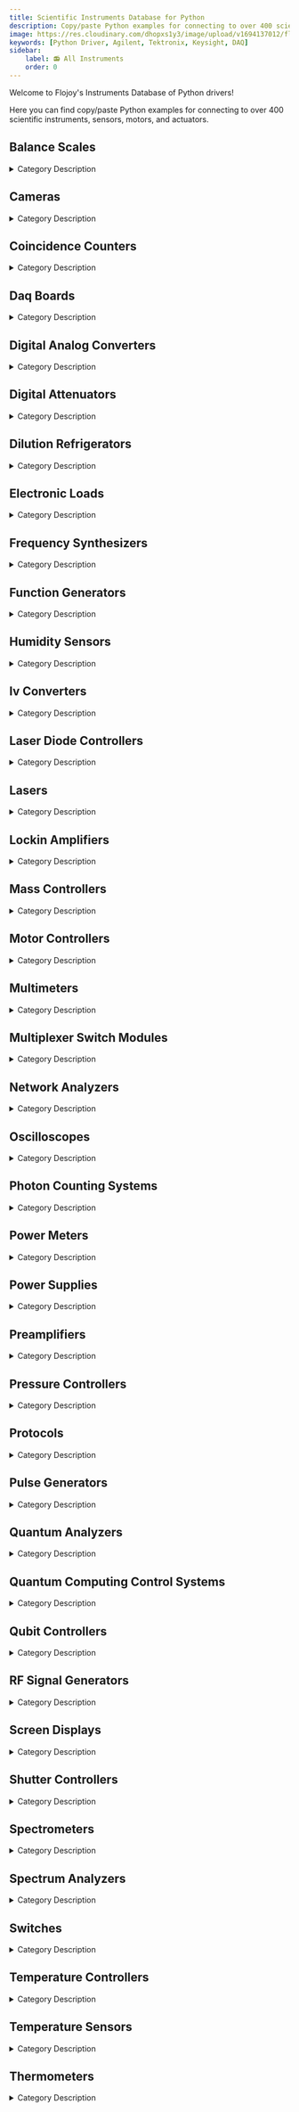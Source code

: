 ```yaml
---
title: Scientific Instruments Database for Python
description: Copy/paste Python examples for connecting to over 400 scientific instruments, sensors, motors, and actuators.
image: https://res.cloudinary.com/dhopxs1y3/image/upload/v1694137012/flojoy-docs/Marketing%20Images/flojoy_and_friends_c6x62c.jpg
keywords: [Python Driver, Agilent, Tektronix, Keysight, DAQ]
sidebar:
    label: 📻 All Instruments
    order: 0
---
```


Welcome to Flojoy's Instruments Database of Python drivers!

Here you can find copy/paste Python examples for connecting to over 400 scientific instruments, sensors, motors, and actuators.



## Balance Scales

<details> 
<summary>Category Description</summary> 
Balances, Scales and Weighing. Laboratory balances are used to accurately determine the mass or weight of an item or substance within a specific weight range and to a particular readability. They are typically used to measure the weight of smaller amounts of substances in grams, milligrams, or micrograms.
</details> 

<div className="flex flex-wrap">

<InstrumentThumbnail 
    path='balance-scales/mettler-toledo/mt-standard-interface-communication-software'
    img='https://res.cloudinary.com/dhopxs1y3/image/upload/v1695707363/Instruments/Balance%20Scales/MT-Standard-Interface-Communication-Software/file_new.png'
    label='MT Standard Interface Communication Software'    
/>

</div>

## Cameras

<details> 
<summary>Category Description</summary> 
Machine vision (MV) is the technology and methods used to provide imaging-based automatic inspection and analysis for such applications as automatic inspection, process control, and robot guidance, usually in industry
</details> 

<div className="flex flex-wrap">

<InstrumentThumbnail 
    path='cameras/pco/PCO-pixelfly'
    img='https://res.cloudinary.com/dhopxs1y3/image/upload/v1691782434/Instruments/Cameras/PCO-Pixelfly/PCO-Pixelfly.jpg'
    label='PCO Pixelfly'    
/>

<InstrumentThumbnail 
    path='cameras/thorlabs/cc126mu'
    img='https://res.cloudinary.com/dhopxs1y3/image/upload/v1691782536/Instruments/Cameras/CC126Mu/CC126Mu.jpg'
    label='CC126Mu'    
/>

<InstrumentThumbnail 
    path='cameras/thorlabs/thorlabs-dcu224c'
    img='https://res.cloudinary.com/dhopxs1y3/image/upload/v1691782595/Instruments/Cameras/Thorlabs---DCU224C/Thorlabs---DCU224C.jpg'
    label='Thorlabs-DCU224C'    
/>

<InstrumentThumbnail 
    path='cameras/pvcam/kinetix-sCMOS-all-cameras'
    img='https://res.cloudinary.com/dhopxs1y3/image/upload/v1692395146/Instruments/Cameras/Kinetix-sCMOS-all-cameras/file.png'
    label='Kinetix sCMOS all_cameras'    
/>

<InstrumentThumbnail 
    path='cameras/picam/pi-camera'
    img='https://res.cloudinary.com/dhopxs1y3/image/upload/v1691782640/Instruments/Cameras/Pi-Camera/Pi-Camera.jpg'
    label='Pi Camera'    
/>

</div>

## Coincidence Counters

<details> 
<summary>Category Description</summary> 
In quantum physics, coincidence counting is used in experiments testing particle non-locality and quantum entanglement. In these experiments two or more particles are created from the same initial packet of energy, inexorably linking/entangling their physical properties. Separate particle detectors measure the quantum states of each particle and send the resulting signal to a coincidence counter. In any experiment studying entanglement, the entangled particles are vastly outnumbered by non-entangled particles which are also detected; patternless noise that drowns out the entangled signal. In a two detector system, a coincidence counter alleviates this problem by only recording detection signals that strike both detectors simultaneously (or more accurately, recording only signals that arrive at both detectors and correlate to the same emission time). This ensures that the data represents only entangled particles.
</details> 

<div className="flex flex-wrap">

<InstrumentThumbnail 
    path='coincidence-counters/qubitekk/cc1'
    img='https://res.cloudinary.com/dhopxs1y3/image/upload/v1691782456/Instruments/Coincidence%20Counter/CC1/CC1.jpg'
    label='CC1'    
/>

</div>

## Daq Boards

<details> 
<summary>Category Description</summary> 
Data acquisition computer boards, also known as DAQ cards, are self-contained printed circuit boards (PCBs) that plug into backplanes, motherboards, or interface directly with a computer. They either have direct inputs or receive analog and digital inputs from signal conditioners, modules, relays or sensors. They are capable of supplying outputs in the form of an analog voltage, current, frequency, or switched output. They are used to translate signal and sensor data into a digital format that computers can process.
</details> 

<div className="flex flex-wrap">

<InstrumentThumbnail 
    path='daq-boards/alazartech/ats9373-12-bit-4-gs-s'
    img='https://res.cloudinary.com/dhopxs1y3/image/upload/v1691782448/Instruments/DAQ%20boards/ATS9373---12-bit%2C-4-GS-s/ATS9373---12-bit_-4-GS-s.jpg'
    label='ATS9373-12 bit, 4 GS/s'    
/>

<InstrumentThumbnail 
    path='daq-boards/keysight/keysight-34980a'
    img='https://res.cloudinary.com/dhopxs1y3/image/upload/v1691782551/Instruments/DAQ%20boards/Keysight-34980A/Keysight-34980A.png'
    label='Keysight 34980A'    
/>

<InstrumentThumbnail 
    path='daq-boards/national-instruments/ni-daq'
    img='https://res.cloudinary.com/dhopxs1y3/image/upload/v1691782582/Instruments/DAQ%20boards/NI-DAQ/NI-DAQ.jpg'
    label='NI DAQ'    
/>

<InstrumentThumbnail 
    path='daq-boards/alazartech/ats9870-8-bit-1-gs-s'
    img='https://res.cloudinary.com/dhopxs1y3/image/upload/v1691782603/Instruments/DAQ%20boards/ATS9870---8-bit%2C-1-GS-s/ATS9870---8-bit_-1-GS-s.jpg'
    label='ATS9870-8 bit, 1 GS/s'    
/>

<InstrumentThumbnail 
    path='daq-boards/keysight/keysight-34934a'
    img='https://res.cloudinary.com/dhopxs1y3/image/upload/v1691782604/Instruments/DAQ%20boards/Keysight-34934A/Keysight-34934A.jpg'
    label='Keysight 34934A'    
/>

<InstrumentThumbnail 
    path='daq-boards/alazartech/ats9440-14-bit-125-ms-s-4-ch'
    img='https://res.cloudinary.com/dhopxs1y3/image/upload/v1691782652/Instruments/DAQ%20boards/ATS9440---14-bit%2C-125-MS-s%2C-4-ch/ATS9440---14-bit_-125-MS-s_-4-ch.jpg'
    label='ATS9440-14 bit, 125 MS/s, 4 ch'    
/>

<InstrumentThumbnail 
    path='daq-boards/advantech/PCIE-1751'
    img='https://res.cloudinary.com/dhopxs1y3/image/upload/v1691782721/Instruments/DAQ%20boards/PCIE-1751/PCIE-1751.png'
    label='PCIE 1751'    
/>

<InstrumentThumbnail 
    path='daq-boards/alazartech/ats9360-12bit-18gs-s'
    img='https://res.cloudinary.com/dhopxs1y3/image/upload/v1691782729/Instruments/DAQ%20boards/ATS9360---12bit%2C-1.8GS-s/ATS9360---12bit_-1.8GS-s.jpg'
    label='ATS9360-12bit, 1.8GS/s'    
/>

<InstrumentThumbnail 
    path='daq-boards/keysight/keysight-34980a-submodules'
    img='https://res.cloudinary.com/dhopxs1y3/image/upload/v1691782733/Instruments/DAQ%20boards/Keysight-34980A-Submodules/Keysight-34980A-Submodules.png'
    label='Keysight 34980A Submodules'    
/>

</div>

## Digital Analog Converters

<details> 
<summary>Category Description</summary> 
In electricity generation, a generator[1] is a device that converts motive power (mechanical energy) or fuel-based power (chemical energy) into electric power for use in an external circuit. Sources of mechanical energy include steam turbines, gas turbines, water turbines, internal combustion engines, wind turbines and even hand cranks. The first electromagnetic generator, the Faraday disk, was invented in 1831 by British scientist Michael Faraday. Generators provide nearly all of the power for electric power grids.
</details> 

<div className="flex flex-wrap">

<InstrumentThumbnail 
    path='digital-analog-converters/qdevil/qdac-2-array'
    img='https://res.cloudinary.com/dhopxs1y3/image/upload/v1691782488/Instruments/Digital-Analog%20Converter/Qdac-2/Qdac-2.jpg'
    label='Qdac 2'    
/>

<InstrumentThumbnail 
    path='digital-analog-converters/qdevil/qdac-1'
    img='https://res.cloudinary.com/dhopxs1y3/image/upload/v1691782554/Instruments/Digital-Analog%20Converter/Qdac-1/Qdac-1.png'
    label='Qdac 1'    
/>

<InstrumentThumbnail 
    path='digital-analog-converters/qdevil/qdac-2'
    img='https://res.cloudinary.com/dhopxs1y3/image/upload/v1691782564/Instruments/Digital-Analog%20Converter/Qdac-2-Array/Qdac-2-Array.jpg'
    label='Qdac 2 Array'    
/>

<InstrumentThumbnail 
    path='digital-analog-converters/qdev/qdac'
    img='https://res.cloudinary.com/dhopxs1y3/image/upload/v1691782644/Instruments/Digital-Analog%20Converter/QDAC/QDAC.png'
    label='QDAC'    
/>

<InstrumentThumbnail 
    path='digital-analog-converters/qdev/qdac'
    img='https://res.cloudinary.com/dhopxs1y3/image/upload/v1691782644/Instruments/Digital-Analog%20Converter/QDAC/QDAC.png'
    label='QDAC Channels'    
/>

</div>

## Digital Attenuators

<details> 
<summary>Category Description</summary> 
An attenuator is an electronic device that reduces the power of a signal without appreciably distorting its waveform.

An attenuator is effectively the opposite of an amplifier, though the two work by different methods. While an amplifier provides gain, an attenuator provides loss, or gain less than 1.
</details> 

<div className="flex flex-wrap">

<InstrumentThumbnail 
    path='digital-attenuators/vaunix/lda-802q'
    img='https://res.cloudinary.com/dhopxs1y3/image/upload/v1691782422/Instruments/Digital%20Attenuator/LDA-802Q/LDA-802Q.png'
    label='LDA-802Q'    
/>

<InstrumentThumbnail 
    path='digital-attenuators/vaunix/lda-5018v'
    img='https://res.cloudinary.com/dhopxs1y3/image/upload/v1691782451/Instruments/Digital%20Attenuator/LDA-5018V/LDA-5018V.png'
    label='LDA-5018V'    
/>

<InstrumentThumbnail 
    path='digital-attenuators/vaunix/lda-908v-4'
    img='https://res.cloudinary.com/dhopxs1y3/image/upload/v1691782455/Instruments/Digital%20Attenuator/LDA-908V-4/LDA-908V-4.png'
    label='LDA-908V-4'    
/>

<InstrumentThumbnail 
    path='digital-attenuators/vaunix/lda-802-32'
    img='https://res.cloudinary.com/dhopxs1y3/image/upload/v1691782459/Instruments/Digital%20Attenuator/LDA-802-32/LDA-802-32.png'
    label='LDA-802-32'    
/>

<InstrumentThumbnail 
    path='digital-attenuators/vaunix/lda-906v'
    img='https://res.cloudinary.com/dhopxs1y3/image/upload/v1691782470/Instruments/Digital%20Attenuator/LDA-906V/LDA-906V.png'
    label='LDA-906V'    
/>

<InstrumentThumbnail 
    path='digital-attenuators/vaunix/lda-302p-1n'
    img='https://res.cloudinary.com/dhopxs1y3/image/upload/v1691782489/Instruments/Digital%20Attenuator/LDA-302P-1N/LDA-302P-1N.png'
    label='LDA-302P-1N'    
/>

<InstrumentThumbnail 
    path='digital-attenuators/vaunix/lda-102'
    img='https://res.cloudinary.com/dhopxs1y3/image/upload/v1691782508/Instruments/Digital%20Attenuator/LDA-102/LDA-102.png'
    label='LDA-102'    
/>

<InstrumentThumbnail 
    path='digital-attenuators/vaunix/lda-302p-hn'
    img='https://res.cloudinary.com/dhopxs1y3/image/upload/v1691782520/Instruments/Digital%20Attenuator/LDA-302P-HN/LDA-302P-HN.png'
    label='LDA-302P-HN'    
/>

<InstrumentThumbnail 
    path='digital-attenuators/vaunix/lda-102-75f'
    img='https://res.cloudinary.com/dhopxs1y3/image/upload/v1691782520/Instruments/Digital%20Attenuator/LDA-302P-HN/LDA-302P-HN.png'
    label='LDA-102-75F'    
/>

<InstrumentThumbnail 
    path='digital-attenuators/vaunix/lda-302p-2n'
    img='https://res.cloudinary.com/dhopxs1y3/image/upload/v1691782535/Instruments/Digital%20Attenuator/LDA-302P-2N/LDA-302P-2N.png'
    label='LDA-302P-2N'    
/>

<InstrumentThumbnail 
    path='digital-attenuators/vaunix/lda-802-12'
    img='https://res.cloudinary.com/dhopxs1y3/image/upload/v1691782573/Instruments/Digital%20Attenuator/LDA-802-12/LDA-802-12.png'
    label='LDA-802-12'    
/>

<InstrumentThumbnail 
    path='digital-attenuators/vaunix/lda-908v-8'
    img='https://res.cloudinary.com/dhopxs1y3/image/upload/v1691782584/Instruments/Digital%20Attenuator/LDA-908V-8/LDA-908V-8.png'
    label='LDA-908V-8'    
/>

<InstrumentThumbnail 
    path='digital-attenuators/vaunix/lda-403'
    img='https://res.cloudinary.com/dhopxs1y3/image/upload/v1691782587/Instruments/Digital%20Attenuator/LDA-403/LDA-403.png'
    label='LDA-403'    
/>

<InstrumentThumbnail 
    path='digital-attenuators/vaunix/lda-302p-2'
    img='https://res.cloudinary.com/dhopxs1y3/image/upload/v1691782592/Instruments/Digital%20Attenuator/LDA-302P-2/LDA-302P-2.png'
    label='LDA-302P-2'    
/>

<InstrumentThumbnail 
    path='digital-attenuators/vaunix/lda-602e'
    img='https://res.cloudinary.com/dhopxs1y3/image/upload/v1691782602/Instruments/Digital%20Attenuator/LDA-602E/LDA-602E.png'
    label='LDA-602E'    
/>

<InstrumentThumbnail 
    path='digital-attenuators/vaunix/lda-802-8'
    img='https://res.cloudinary.com/dhopxs1y3/image/upload/v1691782605/Instruments/Digital%20Attenuator/LDA-802-8/LDA-802-8.png'
    label='LDA-802-8'    
/>

<InstrumentThumbnail 
    path='digital-attenuators/vaunix/lda-906v-8'
    img='https://res.cloudinary.com/dhopxs1y3/image/upload/v1691782584/Instruments/Digital%20Attenuator/LDA-908V-8/LDA-908V-8.png'
    label='LDA-906V-8'    
/>

<InstrumentThumbnail 
    path='digital-attenuators/vaunix/lda-602eh'
    img='https://res.cloudinary.com/dhopxs1y3/image/upload/v1691782629/Instruments/Digital%20Attenuator/LDA-602EH/LDA-602EH.png'
    label='LDA-602EH'    
/>

<InstrumentThumbnail 
    path='digital-attenuators/vaunix/lda-908v'
    img='https://res.cloudinary.com/dhopxs1y3/image/upload/v1691782638/Instruments/Digital%20Attenuator/LDA-908V/LDA-908V.png'
    label='LDA-908V'    
/>

<InstrumentThumbnail 
    path='digital-attenuators/vaunix/lda-608v-4'
    img='https://res.cloudinary.com/dhopxs1y3/image/upload/v1691782641/Instruments/Digital%20Attenuator/LDA-608V-4/LDA-608V-4.jpg'
    label='LDA-608V-4'    
/>

<InstrumentThumbnail 
    path='digital-attenuators/vaunix/lda-203b'
    img='https://res.cloudinary.com/dhopxs1y3/image/upload/v1691782646/Instruments/Digital%20Attenuator/LDA-203B/LDA-203B.png'
    label='LDA-203B'    
/>

<InstrumentThumbnail 
    path='digital-attenuators/vaunix/lda-102n'
    img='https://res.cloudinary.com/dhopxs1y3/image/upload/v1691782649/Instruments/Digital%20Attenuator/LDA-102N/LDA-102N.png'
    label='LDA-102N'    
/>

<InstrumentThumbnail 
    path='digital-attenuators/vaunix/lda-802-16'
    img='https://res.cloudinary.com/dhopxs1y3/image/upload/v1691782653/Instruments/Digital%20Attenuator/LDA-802-16/LDA-802-16.png'
    label='LDA-802-16'    
/>

<InstrumentThumbnail 
    path='digital-attenuators/vaunix/lda-133'
    img='https://res.cloudinary.com/dhopxs1y3/image/upload/v1691782658/Instruments/Digital%20Attenuator/LDA-133/LDA-133.png'
    label='LDA-133'    
/>

<InstrumentThumbnail 
    path='digital-attenuators/weinschel/weinschel-8320'
    img='https://res.cloudinary.com/dhopxs1y3/image/upload/v1691782679/Instruments/Digital%20Attenuator/Weinschel-8320/Weinschel-8320.jpg'
    label='Weinschel 8320'    
/>

<InstrumentThumbnail 
    path='digital-attenuators/vaunix/lda-302p-1'
    img='https://res.cloudinary.com/dhopxs1y3/image/upload/v1691782688/Instruments/Digital%20Attenuator/LDA-302P-1/LDA-302P-1.png'
    label='LDA-302P-1'    
/>

<InstrumentThumbnail 
    path='digital-attenuators/vaunix/lda-302p-h'
    img='https://res.cloudinary.com/dhopxs1y3/image/upload/v1691782697/Instruments/Digital%20Attenuator/LDA-302P-H/LDA-302P-H.png'
    label='LDA-302P-H'    
/>

<InstrumentThumbnail 
    path='digital-attenuators/vaunix/lda-602q'
    img='https://res.cloudinary.com/dhopxs1y3/image/upload/v1691782759/Instruments/Digital%20Attenuator/LDA-602Q/LDA-602Q.png'
    label='LDA-602Q'    
/>

<InstrumentThumbnail 
    path='digital-attenuators/vaunix/lda-802eh'
    img='https://res.cloudinary.com/dhopxs1y3/image/upload/v1691782762/Instruments/Digital%20Attenuator/LDA-802EH/LDA-802EH.png'
    label='LDA-802EH'    
/>

<InstrumentThumbnail 
    path='digital-attenuators/vaunix/lda-602n'
    img='https://res.cloudinary.com/dhopxs1y3/image/upload/v1691782764/Instruments/Digital%20Attenuator/LDA-602N/LDA-602N.png'
    label='LDA-602N'    
/>

<InstrumentThumbnail 
    path='digital-attenuators/vaunix/lda-602'
    img='https://res.cloudinary.com/dhopxs1y3/image/upload/v1691782767/Instruments/Digital%20Attenuator/LDA-602/LDA-602.png'
    label='LDA-602'    
/>

</div>

## Dilution Refrigerators

<details> 
<summary>Category Description</summary> 
A 3He/4He dilution refrigerator is a cryogenic device that provides continuous cooling to temperatures as low as 2 mK, with no moving parts in the low-temperature region.[1][2] The cooling power is provided by the heat of mixing of the helium-3 and helium-4 isotopes.

The dilution refrigerator was first proposed by Heinz London in the early 1950s, and was experimentally realized in 1964 in the Kamerlingh Onnes Laboratorium at Leiden University.[3] The field of dilution refrigeration is reviewed by Zu et al.
</details> 

<div className="flex flex-wrap">

<InstrumentThumbnail 
    path='dilution-refrigerators/oxford-instruments/triton'
    img='https://res.cloudinary.com/dhopxs1y3/image/upload/v1691782655/Instruments/Dilution%20Refrigerator/Triton/Triton.jpg'
    label='Triton'    
/>

<InstrumentThumbnail 
    path='dilution-refrigerators/oxford-instruments/kelvinox-igh'
    img='https://res.cloudinary.com/dhopxs1y3/image/upload/v1691782756/Instruments/Dilution%20Refrigerator/Kelvinox-IGH/Kelvinox-IGH.png'
    label='Kelvinox IGH'    
/>

</div>

## Electronic Loads

<details> 
<summary>Category Description</summary> 
An electronic load is a test instrument designed to sink current and absorb power out of a power source. If a power supply is used to power a device, an electronic load is used to test the power supply by emulating the device under test (DUT). Power supplies and electronic loads are complementary test equipment. The power supply tests electronic circuits under specific sourcing conditions. The electronic load tests the energy sources or energy conversion blocks under specific loading constraints. An electronic load is a programmable instrument that offers the user various modes of control such as constant voltage (CV), constant current (CC), constant power (CP) or constant resistance (CR).
</details> 

<div className="flex flex-wrap">

<InstrumentThumbnail 
    path='electronic-loads/keysight/keysight-n3300a'
    img='https://res.cloudinary.com/dhopxs1y3/image/upload/v1691782633/Instruments/Electronic%20Loads/Keysight-N3300A/Keysight-N3300A.png'
    label='Keysight N3300A'    
/>

</div>

## Frequency Synthesizers

<details> 
<summary>Category Description</summary> 
A frequency synthesizer is an electronic circuit that generates a range of frequencies from a single reference frequency.
</details> 

<div className="flex flex-wrap">

<InstrumentThumbnail 
    path='frequency-synthesizers/holzworth/hs-9008b'
    img='https://res.cloudinary.com/dhopxs1y3/image/upload/v1691782458/Instruments/Frequency%20synthesizer/HS-9008B/HS-9008B.jpg'
    label='HS 9008B'    
/>

<InstrumentThumbnail 
    path='frequency-synthesizers/national-instruments/Ni-FSW-0020'
    img='https://res.cloudinary.com/dhopxs1y3/image/upload/v1692393983/Instruments/Frequency%20Synthesizers/National-InstrumentFSW-0200/file.png'
    label='National InstrumentFSW-0200'    
/>

</div>

## Function Generators

<details> 
<summary>Category Description</summary> 
Signal generators are routinely used when designing, manufacturing, testing, troubleshooting, servicing, calibrating or repairing electronic devices. Depending on the frequency range of the signal generator and electronic device, this may range from mechanical- and electro-accoustic applications to high and ultra-high frequencies in the digital, wireless, radar spectrum
</details> 

<div className="flex flex-wrap">

<InstrumentThumbnail 
    path='function-generators/agilent/keysight-81110a'
    img='https://res.cloudinary.com/dhopxs1y3/image/upload/v1691782439/Instruments/Function%20Generators/Keysight-81110A/Keysight-81110A.jpg'
    label='Keysight 81110A'    
/>

<InstrumentThumbnail 
    path='function-generators/keysight/keysight-33210a'
    img='https://res.cloudinary.com/dhopxs1y3/image/upload/v1691782460/Instruments/Function%20Generators/Keysight-33210A/Keysight-33210A.jpg'
    label='Keysight 33210A'    
/>

<InstrumentThumbnail 
    path='function-generators/hp/keysight-33120a'
    img='https://res.cloudinary.com/dhopxs1y3/image/upload/v1691782488/Instruments/Function%20Generators/Keysight-33120A/Keysight-33120A.jpg'
    label='Keysight 33120A'    
/>

<InstrumentThumbnail 
    path='function-generators/hp/keysight-8116a'
    img='https://res.cloudinary.com/dhopxs1y3/image/upload/v1691782497/Instruments/Function%20Generators/Keysight-8116A/Keysight-8116A.jpg'
    label='Keysight 8116A'    
/>

<InstrumentThumbnail 
    path='function-generators/spectrum/m4i6631-x8'
    img='https://res.cloudinary.com/dhopxs1y3/image/upload/v1691782514/Instruments/Function%20Generators/M4i.6631-x8/M4i.6631-x8.png'
    label='M4i.6631-x8'    
/>

<InstrumentThumbnail 
    path='function-generators/minghe/mhs-5200-a'
    img='https://res.cloudinary.com/dhopxs1y3/image/upload/v1691782627/Instruments/Function%20Generators/MHS-5200-A/MHS-5200-A.jpg'
    label='MHS 5200 A'    
/>

<InstrumentThumbnail 
    path='function-generators/srs/ds345'
    img='https://res.cloudinary.com/dhopxs1y3/image/upload/v1691782645/Instruments/Function%20Generators/DS345/DS345.jpg'
    label='DS345'    
/>

<InstrumentThumbnail 
    path='function-generators/tektronix/afg3152c'
    img='https://res.cloudinary.com/dhopxs1y3/image/upload/v1691782664/Instruments/Function%20Generators/AFG3152C/AFG3152C.jpg'
    label='AFG3152C'    
/>

<InstrumentThumbnail 
    path='function-generators/tektronix/afg3000'
    img='https://res.cloudinary.com/dhopxs1y3/image/upload/v1691782665/Instruments/Function%20Generators/AFG3000/AFG3000.webp'
    label='AFG3000'    
/>

<InstrumentThumbnail 
    path='function-generators/keysight/keysight-33622a'
    img='https://res.cloudinary.com/dhopxs1y3/image/upload/v1691782694/Instruments/Function%20Generators/Keysight-33622A/Keysight-33622A.jpg'
    label='Keysight 33622A'    
/>

<InstrumentThumbnail 
    path='function-generators/rigol/rigol-dg1062z'
    img='https://res.cloudinary.com/dhopxs1y3/image/upload/v1691782710/Instruments/Function%20Generators/Rigol-DG1062Z/Rigol-DG1062Z.jpg'
    label='Rigol DG1062Z'    
/>

</div>

## Humidity Sensors

<details> 
<summary>Category Description</summary> 
A humidity sensor is an electronic device that measures the humidity in its environment and converts its findings into a corresponding electrical signal. Humidity sensors vary widely in size and functionality; some humidity sensors can be found in handheld devices (such as smartphones), while others are integrated into larger embedded systems (such as air quality monitoring systems). Humidity sensors are commonly used in the meteorology, medical, automobile, HVAC and manufacturing industries.
</details> 

<div className="flex flex-wrap">

<InstrumentThumbnail 
    path='humidity-sensors/orbit3/orbit-3-sensor'
    img='https://res.cloudinary.com/dhopxs1y3/image/upload/v1691782607/Instruments/Temperature%20Sensor/Orbit-3-Sensor/Orbit-3-Sensor.webp'
    label='Orbit 3 Sensor'    
/>

</div>

## Iv Converters

<details> 
<summary>Category Description</summary> 
An I/V-convertor is intended to convert the current from a DAC (Digital Analog Convertor) into an analog voltage and to filter this signal to keep out the alias frequencies
</details> 

<div className="flex flex-wrap">

<InstrumentThumbnail 
    path='iv-converters/basel/sp983c'
    img='https://res.cloudinary.com/dhopxs1y3/image/upload/v1691782441/Instruments/IV%20Converter/SP983c/SP983c.webp'
    label='SP983c'    
/>

<InstrumentThumbnail 
    path='iv-converters/qutech/ivvi'
    img='https://res.cloudinary.com/dhopxs1y3/image/upload/v1691782619/Instruments/IV%20Converter/IVVI/IVVI.jpg'
    label='IVVI'    
/>

</div>

## Laser Diode Controllers

<details> 
<summary>Category Description</summary> 
Laser diode controllers have an integrated precision laser diode driver and high stability temperature controller. Multiple levels of laser diode protection are built into each instrument including isolated power supplies, slow start, adjustable current limit and compliance voltage, intermittent contact protection, and output shorting relays. To complement our line of laser diode controllers, ILX Lightwave offers a wide variety of laser diode mounts and fixtures with standard interconnection cables.
</details> 

<div className="flex flex-wrap">

<InstrumentThumbnail 
    path='laser-diode-controllers/thorlabs/pro8000'
    img='https://res.cloudinary.com/dhopxs1y3/image/upload/v1691782612/Instruments/Laser%20Diode%20Controllers/PRO8000/PRO8000.jpg'
    label='PRO8000'    
/>

</div>

## Lasers

<details> 
<summary>Category Description</summary> 
A laser diode (LD, also injection laser diode or ILD, or diode laser) is a semiconductor device similar to a light-emitting diode in which a diode pumped directly with electrical current can create lasing conditions at the diode's junction
</details> 

<div className="flex flex-wrap">

<InstrumentThumbnail 
    path='lasers/keysight/keysight-n7776c'
    img='https://res.cloudinary.com/dhopxs1y3/image/upload/v1691782473/Instruments/Lasers/Keysight-N7776C/Keysight-N7776C.png'
    label='Keysight N7776C'    
/>

<InstrumentThumbnail 
    path='lasers/toptica/topmode'
    img='https://res.cloudinary.com/dhopxs1y3/image/upload/v1691782495/Instruments/Lasers/TopMode/TopMode.jpg'
    label='TopMode'    
/>

<InstrumentThumbnail 
    path='lasers/toptica/ibeam-smart'
    img='https://res.cloudinary.com/dhopxs1y3/image/upload/v1691782611/Instruments/Lasers/iBeam-smart/iBeam-smart.jpg'
    label='iBeam smart'    
/>

</div>

## Lockin Amplifiers

<details> 
<summary>Category Description</summary> 
A Microwave RF Amplifier is an electronic device that amplifies a low power radio frequency signal to one with larger amplitude within a wireless system. RF Amplifiers from the leading manufacturers are listed below. Use the filters to narrow down on products based on your requirement. Download datasheets and request quotes for products that you find interesting. Your inquiry will be directed to the manufacturer and their distributors in your region.
</details> 

<div className="flex flex-wrap">

<InstrumentThumbnail 
    path='lockin-amplifiers/qutech/m2j'
    img='https://res.cloudinary.com/dhopxs1y3/image/upload/v1691782498/Instruments/Lockin%20Amplifiers/M2j/M2j.png'
    label='M2j'    
/>

<InstrumentThumbnail 
    path='lockin-amplifiers/stanford-research/sr865a'
    img='https://res.cloudinary.com/dhopxs1y3/image/upload/v1691782530/Instruments/Lockin%20Amplifiers/SR-865-A/SR-865-A.jpg'
    label='SR865A'    
/>

<InstrumentThumbnail 
    path='lockin-amplifiers/zurich-instruments/mfli'
    img='https://res.cloudinary.com/dhopxs1y3/image/upload/v1691782534/Instruments/Lockin%20Amplifiers/MFLI/MFLI.webp'
    label='MFLI'    
/>

<InstrumentThumbnail 
    path='lockin-amplifiers/stanford-research/sr830'
    img='https://res.cloudinary.com/dhopxs1y3/image/upload/v1691782548/Instruments/Lockin%20Amplifiers/SR-830/SR-830.jpg'
    label='SR830'    
/>

<InstrumentThumbnail 
    path='lockin-amplifiers/srs/sr-830'
    img='https://res.cloudinary.com/dhopxs1y3/image/upload/v1691782548/Instruments/Lockin%20Amplifiers/SR-830/SR-830.jpg'
    label='SR 830'    
/>

<InstrumentThumbnail 
    path='lockin-amplifiers/ametek/ametek-7270'
    img='https://res.cloudinary.com/dhopxs1y3/image/upload/v1691782591/Instruments/Lockin%20Amplifiers/Ametek-7270/Ametek-7270.jpg'
    label='Ametek 7270'    
/>

<InstrumentThumbnail 
    path='lockin-amplifiers/standa/standa-10mwa168'
    img='https://res.cloudinary.com/dhopxs1y3/image/upload/v1691782593/Instruments/Lockin%20Amplifiers/Standa-10MWA168/Standa-10MWA168.jpg'
    label='Standa 10MWA168'    
/>

<InstrumentThumbnail 
    path='lockin-amplifiers/zurich-instruments/uhfli'
    img='https://res.cloudinary.com/dhopxs1y3/image/upload/v1691782615/Instruments/Lockin%20Amplifiers/UHFLI/UHFLI.webp'
    label='UHFLI'    
/>

<InstrumentThumbnail 
    path='lockin-amplifiers/zurich-instruments/hf2li'
    img='https://res.cloudinary.com/dhopxs1y3/image/upload/v1691782640/Instruments/Lockin%20Amplifiers/HF2LI/HF2LI.webp'
    label='HF2LI'    
/>

<InstrumentThumbnail 
    path='lockin-amplifiers/sr-850/sr-850'
    img='https://res.cloudinary.com/dhopxs1y3/image/upload/v1691782672/Instruments/Lockin%20Amplifiers/SR-850/SR-850.jpg'
    label='SR 850'    
/>

<InstrumentThumbnail 
    path='lockin-amplifiers/srs/sr-860'
    img='https://res.cloudinary.com/dhopxs1y3/image/upload/v1691782674/Instruments/Lockin%20Amplifiers/SR-860/SR-860.jpg'
    label='SR 860'    
/>

<InstrumentThumbnail 
    path='lockin-amplifiers/stanford-research/sr865a'
    img='https://res.cloudinary.com/dhopxs1y3/image/upload/v1691782703/Instruments/Lockin%20Amplifiers/SR-865/SR-865.jpg'
    label='SR865A'    
/>

<InstrumentThumbnail 
    path='lockin-amplifiers/stanford-research/sr860'
    img='https://res.cloudinary.com/dhopxs1y3/image/upload/v1691782674/Instruments/Lockin%20Amplifiers/SR-860/SR-860.jpg'
    label='SR860'    
/>

<InstrumentThumbnail 
    path='lockin-amplifiers/keysight/keysight-j7211-a-b-c-series'
    img='https://res.cloudinary.com/dhopxs1y3/image/upload/v1691782735/Instruments/Lockin%20Amplifiers/Keysight-J7211-A-B-C-Series/Keysight-J7211-A-B-C-Series.jpg'
    label='Keysight J7211/A/B/C-Series'    
/>

<InstrumentThumbnail 
    path='lockin-amplifiers/srs/srs-830'
    img='https://res.cloudinary.com/dhopxs1y3/image/upload/v1691782548/Instruments/Lockin%20Amplifiers/SR-830/SR-830.jpg'
    label='SRS 830'    
/>

<InstrumentThumbnail 
    path='lockin-amplifiers/ithaco/ithaco-1211'
    img='https://res.cloudinary.com/dhopxs1y3/image/upload/v1691782742/Instruments/Lockin%20Amplifiers/Ithaco-1211/Ithaco-1211.jpg'
    label='Ithaco 1211'    
/>

<InstrumentThumbnail 
    path='lockin-amplifiers/srs/sr-510'
    img='https://res.cloudinary.com/dhopxs1y3/image/upload/v1691782770/Instruments/Lockin%20Amplifiers/SR-510/SR-510.jpg'
    label='SR 510'    
/>

</div>

## Mass Controllers

<details> 
<summary>Category Description</summary> 
A mass flow controller automatically controls the flow rate of a gas according to a set flow rate sent as an electric signal, without being affected by use conditions or changes in gas pressure
</details> 

<div className="flex flex-wrap">

<InstrumentThumbnail 
    path='mass-controllers/bronkhorst/Bronkhorstmassflowctrl'
    img='https://res.cloudinary.com/dhopxs1y3/image/upload/v1692393974/Instruments/Mass%20Controllers/ALL-FLOW-BUS/file.png'
    label='ALL FLOW-BUS'    
/>

</div>

## Motor Controllers

<details> 
<summary>Category Description</summary> 
Motion control is a sub-field of automation, encompassing the systems or sub-systems involved in moving parts of machines in a controlled manner. Motion control systems are extensively used in a variety of fields for automation purposes, including precision engineering, micromanufacturing, biotechnology, and nanotechnology.[1] The main components involved typically include a motion controller, an energy amplifier, and one or more prime movers or actuators. Motion control may be open loop or closed loop. In open loop systems, the controller sends a command through the amplifier to the prime mover or actuator, and does not know if the desired motion was actually achieved. Typical systems include stepper motor or fan control. For tighter control with more precision, a measuring device may be added to the system (usually near the end motion). When the measurement is converted to a signal that is sent back to the controller, and the controller compensates for any error, it becomes a Closed loop System.
</details> 

<div className="flex flex-wrap">

<InstrumentThumbnail 
    path='motor-controllers/newport/picomotorcontroller-8742'
    img='https://res.cloudinary.com/dhopxs1y3/image/upload/v1691782424/Instruments/Positional%20Controller/Picomotorcontroller-8742/Picomotorcontroller-8742.jpg'
    label='Picomotorcontroller 8742'    
/>

<InstrumentThumbnail 
    path='motor-controllers/newport/newportesp-301'
    img='https://res.cloudinary.com/dhopxs1y3/image/upload/v1691782436/Instruments/Positional%20Controller/Newportesp-301/Newportesp-301.jpg'
    label='Newportesp 301'    
/>

<InstrumentThumbnail 
    path='motor-controllers/newport/ag-uc-8'
    img='https://res.cloudinary.com/dhopxs1y3/image/upload/v1691782455/Instruments/Positional%20Controller/AG-UC-8/AG-UC-8.jpg'
    label='AG UC 8'    
/>

<InstrumentThumbnail 
    path='motor-controllers/newport/esp-300'
    img='https://res.cloudinary.com/dhopxs1y3/image/upload/v1691782457/Instruments/Positional%20Controller/ESP-300/ESP-300.jpg'
    label='ESP 300'    
/>

<InstrumentThumbnail 
    path='motor-controllers/thorlabs/mmf101-mmf102'
    img='https://res.cloudinary.com/dhopxs1y3/image/upload/v1691782491/Instruments/Motion/MMF101-MMF102/MMF101-MMF102.jpg'
    label='MMF101/MMF102'    
/>

<InstrumentThumbnail 
    path='motor-controllers/newport/agilis'
    img='https://res.cloudinary.com/dhopxs1y3/image/upload/v1691782528/Instruments/Positional%20Controller/Agilis/Agilis.jpg'
    label='Agilis'    
/>

<InstrumentThumbnail 
    path='motor-controllers/thorlabs/k10cr1'
    img='https://res.cloudinary.com/dhopxs1y3/image/upload/v1691782544/Instruments/Motion/K10CR1/K10CR1.jpg'
    label='K10CR1'    
/>

<InstrumentThumbnail 
    path='motor-controllers/attocube/attocube-ecc-100'
    img='https://res.cloudinary.com/dhopxs1y3/image/upload/v1691782549/Instruments/Motion/Attocube-ECC-100/Attocube-ECC-100.gif'
    label='Attocube ECC 100'    
/>

<InstrumentThumbnail 
    path='motor-controllers/qubitekk/mc1'
    img='https://res.cloudinary.com/dhopxs1y3/image/upload/v1692741645/Instruments/Motor%20Controllers/MC1/file.png'
    label='MC1'    
/>

<InstrumentThumbnail 
    path='motor-controllers/thorlabs/kim101'
    img='https://res.cloudinary.com/dhopxs1y3/image/upload/v1691782580/Instruments/Positional%20Controller/KIM101/KIM101.jpg'
    label='KIM101'    
/>

<InstrumentThumbnail 
    path='motor-controllers/anaheim-automation/dp-series-motor-controller'
    img='https://res.cloudinary.com/dhopxs1y3/image/upload/v1691782609/Instruments/Motor%20Controller/DP-Series-Motor-Controller/DP-Series-Motor-Controller.png'
    label='DP Series Motor Controller'    
/>

<InstrumentThumbnail 
    path='motor-controllers/thorlabs/prm1z8'
    img='https://res.cloudinary.com/dhopxs1y3/image/upload/v1691782651/Instruments/Motion/PRM1Z8/PRM1Z8.jpg'
    label='PRM1Z8'    
/>

<InstrumentThumbnail 
    path='motor-controllers/thorlabs/kim001'
    img='https://res.cloudinary.com/dhopxs1y3/image/upload/v1691782656/Instruments/Positional%20Controller/KIM001/KIM001.jpg'
    label='KIM001'    
/>

<InstrumentThumbnail 
    path='motor-controllers/newport/ag-uc2'
    img='https://res.cloudinary.com/dhopxs1y3/image/upload/v1691782662/Instruments/Motor%20Controller/AG-UC2/AG-UC2.jpg'
    label='AG-UC2'    
/>

<InstrumentThumbnail 
    path='motor-controllers/attocube/anc-350-piezo-controller'
    img='https://res.cloudinary.com/dhopxs1y3/image/upload/v1691782675/Instruments/Positional%20Controller/ANC-350-PIEZO-Controller/ANC-350-PIEZO-Controller.jpg'
    label='ANC 350 PIEZO Controller'    
/>

<InstrumentThumbnail 
    path='motor-controllers/thorlabs/Thorlabs-Apt-device-package'
    img='https://res.cloudinary.com/dhopxs1y3/image/upload/v1692393993/Instruments/Motor%20Controllers/APT-Stepper-Motor-Control-Module/file.png'
    label='Thorlabs-BBD201'    
/>

<InstrumentThumbnail 
    path='motor-controllers/newmark/newmark-nsc-a1'
    img='https://res.cloudinary.com/dhopxs1y3/image/upload/v1691782686/Instruments/Motion/Newmark---NSC-A1/Newmark---NSC-A1.webp'
    label='Newmark-NSC-A1'    
/>

<InstrumentThumbnail 
    path='motor-controllers/attocube/anc300'
    img='https://res.cloudinary.com/dhopxs1y3/image/upload/v1691782687/Instruments/Positional%20Controller/ANC300/ANC300.jpg'
    label='ANC300'    
/>

<InstrumentThumbnail 
    path='motor-controllers/parker/gemini-gv6'
    img='https://res.cloudinary.com/dhopxs1y3/image/upload/v1691782707/Instruments/Servo%20Drive/Controllers/Gemini-GV6/Gemini-GV6.jpg'
    label='Gemini GV6'    
/>

<InstrumentThumbnail 
    path='motor-controllers/thorlabs/apt-stepper-motor-control-module'
    img='https://res.cloudinary.com/dhopxs1y3/image/upload/v1691782719/Instruments/Positional%20Controller/APT-Stepper-Motor-Control-Module/APT-Stepper-Motor-Control-Module.jpg'
    label='APT Stepper Motor Control Module'    
/>

<InstrumentThumbnail 
    path='motor-controllers/smaract/smaract-mcs2'
    img='https://res.cloudinary.com/dhopxs1y3/image/upload/v1692639545/Instruments/Motor%20Controllers/Smaract-MCS2/file.png'
    label='Smaract-MCS2'    
/>

<InstrumentThumbnail 
    path='motor-controllers/thorlabs/lps710e-m'
    img='https://res.cloudinary.com/dhopxs1y3/image/upload/v1691782731/Instruments/Positional%20Controller/LPS710E-M/LPS710E-M.jpg'
    label='LPS710E/M'    
/>

<InstrumentThumbnail 
    path='motor-controllers/thorlabs/Thorlabs---KDC101'
    img='https://res.cloudinary.com/dhopxs1y3/image/upload/v1692393984/Instruments/Motor%20Controllers/Thorlabs-KDC101/file.png'
    label='Thorlabs-KDC101'    
/>

<InstrumentThumbnail 
    path='motor-controllers/thorlabs/Thorlabs---TDC001'
    img='https://res.cloudinary.com/dhopxs1y3/image/upload/v1692393985/Instruments/Motor%20Controllers/Thorlabs-TDC001/file.png'
    label='Thorlabs-TDC001'    
/>

</div>

## Multimeters

<details> 
<summary>Category Description</summary> 
Keysight's digital multimeter family offers exceptional performance and reliability from 3.5 to 8.5 digits resolution with measurement speeds up to 100,000 readings/sec, and available in handheld or bench applications.
</details> 

<div className="flex flex-wrap">

<InstrumentThumbnail 
    path='multimeters/agilent/keysight-34410a'
    img='https://res.cloudinary.com/dhopxs1y3/image/upload/v1691782435/Instruments/Multimeters/Keysight-34410A/Keysight-34410A.png'
    label='Keysight 34410A'    
/>

<InstrumentThumbnail 
    path='multimeters/keithley/dmm7510-keithley'
    img='https://res.cloudinary.com/dhopxs1y3/image/upload/v1691782445/Instruments/Multimeters/DMM7510-Keithley/DMM7510-Keithley.webp'
    label='DMM7510 Keithley'    
/>

<InstrumentThumbnail 
    path='multimeters/keithley/keithley-6430'
    img='https://res.cloudinary.com/dhopxs1y3/image/upload/v1691782449/Instruments/Multimeters/Keithley-6430/Keithley-6430.webp'
    label='Keithley 6430'    
/>

<InstrumentThumbnail 
    path='multimeters/keithley/keithley-2000'
    img='https://res.cloudinary.com/dhopxs1y3/image/upload/v1691782454/Instruments/Multimeters/Keithley-2000/Keithley-2000.webp'
    label='Keithley 2000'    
/>

<InstrumentThumbnail 
    path='multimeters/agilent/keysight-34450a'
    img='https://res.cloudinary.com/dhopxs1y3/image/upload/v1691782461/Instruments/Multimeters/Keysight-34450A/Keysight-34450A.png'
    label='Keysight 34450A'    
/>

<InstrumentThumbnail 
    path='multimeters/keithley/DMM6500'
    img='https://res.cloudinary.com/dhopxs1y3/image/upload/v1691782476/Instruments/Multimeters/DMM6500/DMM6500.webp'
    label='DMM6500'    
/>

<InstrumentThumbnail 
    path='multimeters/keithley/DMM6500-keithley'
    img='https://res.cloudinary.com/dhopxs1y3/image/upload/v1691782483/Instruments/Multimeters/DMM6500-Keithley/DMM6500-Keithley.webp'
    label='DMM6500 Keithley'    
/>

<InstrumentThumbnail 
    path='multimeters/keysight/keysight-e4980a'
    img='https://res.cloudinary.com/dhopxs1y3/image/upload/v1691782484/Instruments/Multimeters/Keysight-E4980A/Keysight-E4980A.png'
    label='Keysight E4980A'    
/>

<InstrumentThumbnail 
    path='multimeters/keysight/keysight-34410a-submodules'
    img='https://res.cloudinary.com/dhopxs1y3/image/upload/v1691782505/Instruments/Multimeters/Keysight-34410A-Submodules/Keysight-34410A-Submodules.webp'
    label='Keysight 34410A Submodules'    
/>

<InstrumentThumbnail 
    path='multimeters/lakeshore/lakeshore-425'
    img='https://res.cloudinary.com/dhopxs1y3/image/upload/v1691782518/Instruments/Multimeters/Lakeshore-425/Lakeshore-425.png'
    label='Lakeshore 425'    
/>

<InstrumentThumbnail 
    path='multimeters/hp/keysight-3478a'
    img='https://res.cloudinary.com/dhopxs1y3/image/upload/v1691782526/Instruments/Multimeters/Keysight-3478A/Keysight-3478A.jpg'
    label='Keysight 3478A'    
/>

<InstrumentThumbnail 
    path='multimeters/keysight/keysight-34980a'
    img='https://res.cloudinary.com/dhopxs1y3/image/upload/v1691782551/Instruments/DAQ%20boards/Keysight-34980A/Keysight-34980A.png'
    label='Keysight 34980A'    
/>

<InstrumentThumbnail 
    path='multimeters/keithley/keithley-2000'
    img='https://res.cloudinary.com/dhopxs1y3/image/upload/v1691782454/Instruments/Multimeters/Keithley-2000/Keithley-2000.webp'
    label='Keithley 2000'    
/>

<InstrumentThumbnail 
    path='multimeters/keithley/keithley-195'
    img='https://res.cloudinary.com/dhopxs1y3/image/upload/v1691782580/Instruments/Multimeters/Keithley-195/Keithley-195.jpg'
    label='Keithley 195'    
/>

<InstrumentThumbnail 
    path='multimeters/keysight/keysight-e4980a'
    img='https://res.cloudinary.com/dhopxs1y3/image/upload/v1691782484/Instruments/Multimeters/Keysight-E4980A/Keysight-E4980A.png'
    label='Keysight E4980A'    
/>

<InstrumentThumbnail 
    path='multimeters/keysight/keysight-34411a-submodules'
    img='https://res.cloudinary.com/dhopxs1y3/image/upload/v1691782621/Instruments/Multimeters/Keysight-34411A-Submodules/Keysight-34411A-Submodules.jpg'
    label='Keysight 34411A Submodules'    
/>

<InstrumentThumbnail 
    path='multimeters/hp/HP-3437a'
    img='https://res.cloudinary.com/dhopxs1y3/image/upload/v1691782622/Instruments/Multimeters/HP-3437A/HP-3437A.jpg'
    label='HP 3437A'    
/>

<InstrumentThumbnail 
    path='multimeters/keysight/keysight-34460a-submodules'
    img='https://res.cloudinary.com/dhopxs1y3/image/upload/v1691782632/Instruments/Multimeters/Keysight-34460A-Submodules/Keysight-34460A-Submodules.jpg'
    label='Keysight 34460A Submodules'    
/>

<InstrumentThumbnail 
    path='multimeters/agilent/keysight-34411a'
    img='https://res.cloudinary.com/dhopxs1y3/image/upload/v1691782650/Instruments/Multimeters/Keysight-34411A/Keysight-34411A.jpg'
    label='Keysight 34411A'    
/>

<InstrumentThumbnail 
    path='multimeters/keysight/keysight-34465a-submodules'
    img='https://res.cloudinary.com/dhopxs1y3/image/upload/v1691782654/Instruments/Multimeters/Keysight-34465A-Submodules/Keysight-34465A-Submodules.png'
    label='Keysight 34465A Submodules'    
/>

<InstrumentThumbnail 
    path='multimeters/keithley/keithley-2700'
    img='https://res.cloudinary.com/dhopxs1y3/image/upload/v1691782676/Instruments/Multimeters/Keithley-2700/Keithley-2700.webp'
    label='Keithley 2700'    
/>

<InstrumentThumbnail 
    path='multimeters/generic-scpi/SCPI-multimeter'
    img='https://res.cloudinary.com/dhopxs1y3/image/upload/v1691782678/Instruments/Multimeters/SCPI-multimeter/SCPI-multimeter.png'
    label='SCPI multimeter'    
/>

<InstrumentThumbnail 
    path='multimeters/keysight/keysight-n6705b'
    img='https://res.cloudinary.com/dhopxs1y3/image/upload/v1691782689/Instruments/Power%20Supplies/Keysight-N6705B/Keysight-N6705B.png'
    label='Keysight N6705B'    
/>

<InstrumentThumbnail 
    path='multimeters/keithley/keithley-2750'
    img='https://res.cloudinary.com/dhopxs1y3/image/upload/v1691782695/Instruments/Multimeters/Keithley-2750/Keithley-2750.webp'
    label='Keithley 2750'    
/>

<InstrumentThumbnail 
    path='multimeters/fw-bell/fw-bell-5280'
    img='https://res.cloudinary.com/dhopxs1y3/image/upload/v1691782705/Instruments/Multimeters/F.W.-Bell-5280/F.W.-Bell-5280.jpg'
    label='F.W. Bell 5280'    
/>

<InstrumentThumbnail 
    path='multimeters/andeen-hagerling/2700a-bridge'
    img='https://res.cloudinary.com/dhopxs1y3/image/upload/v1691782710/Instruments/Multimeters/2700A-Bridge/2700A-Bridge.jpg'
    label='2700A Bridge'    
/>

<InstrumentThumbnail 
    path='multimeters/agilent/keysight-34401a'
    img='https://res.cloudinary.com/dhopxs1y3/image/upload/v1691782730/Instruments/Multimeters/Keysight-34401A/Keysight-34401A.png'
    label='Keysight 34401A'    
/>

<InstrumentThumbnail 
    path='multimeters/keysight/keysight-34980a-submodules'
    img='https://res.cloudinary.com/dhopxs1y3/image/upload/v1691782733/Instruments/DAQ%20boards/Keysight-34980A-Submodules/Keysight-34980A-Submodules.png'
    label='Keysight 34980A Submodules'    
/>

<InstrumentThumbnail 
    path='multimeters/keithley/keithley-3706a'
    img='https://res.cloudinary.com/dhopxs1y3/image/upload/v1691782738/Instruments/Multimeters/Keithley-3706A/Keithley-3706A.webp'
    label='Keithley 3706A'    
/>

<InstrumentThumbnail 
    path='multimeters/keysight/keysight-34461a-submodules'
    img='https://res.cloudinary.com/dhopxs1y3/image/upload/v1691782747/Instruments/Multimeters/Keysight-34461A-Submodules/Keysight-34461A-Submodules.jpg'
    label='Keysight 34461A Submodules'    
/>

<InstrumentThumbnail 
    path='multimeters/andeen-hagerling/2500a-bridge'
    img='https://res.cloudinary.com/dhopxs1y3/image/upload/v1691782748/Instruments/Multimeters/2500A-Bridge/2500A-Bridge.jpg'
    label='2500A Bridge'    
/>

<InstrumentThumbnail 
    path='multimeters/hp/keysight-3456a'
    img='https://res.cloudinary.com/dhopxs1y3/image/upload/v1691782761/Instruments/Multimeters/Keysight-3456A/Keysight-3456A.jpg'
    label='Keysight 3456A'    
/>

<InstrumentThumbnail 
    path='multimeters/keysight/keysight-34470a-submodules'
    img='https://res.cloudinary.com/dhopxs1y3/image/upload/v1691782766/Instruments/Multimeters/Keysight-34470A-Submodules/Keysight-34470A-Submodules.jpg'
    label='Keysight 34470A Submodules'    
/>

</div>

## Multiplexer Switch Modules

<details> 
<summary>Category Description</summary> 
PXI Multiplexer Switch Modules are ideal for high-channel-count applications that need to connect measurement or signal generation instruments to various test points on devices or units under test (DUTs or UUTs). PXI Multiplexer Switch Modules use a variety of relay types, including electromechanical armature relays, reed relays,  field-effect transistor (FET) relays, and solid-state relays, each with their own benefits, allowing you to choose a multiplexer that fits your requirements. To program the switches, you can use the IVI-compliant NI-SWITCH driver software, complete with help documentation, example programs, and a soft front panel application for interactive control of switches. For intelligent management of complex switch systems, NI Switch Executive provides additional software tools to help you design, build, and deploy your switching system.
</details> 

<div className="flex flex-wrap">

<InstrumentThumbnail 
    path='multiplexer-switch-modules/national-instruments/ni-pxie-2597'
    img='https://res.cloudinary.com/dhopxs1y3/image/upload/v1691782720/Instruments/Multiplexer%20Switch%20Modules/NI-PXIe-2597/NI-PXIe-2597.jpg'
    label='NI PXIe-2597'    
/>

</div>

## Network Analyzers

<details> 
<summary>Category Description</summary> 
Vector network analyzers are crucial for the characterization of the devices and components used in radio frequency and microwave systems. This includes network testing for wifi, computer networks, cell phone coverage, and much more. These powerful devices are used in various stages of product development and can be used to verify the performance of various components such as antennas, amplifiers, cables, and many other active or passive devices. We use network analyzers to test these components to verify specifications of building blocks for more complex RF systems. Testing these systems ensures distortion-free transmission of communication signals and ensures a good match when absorbing power.
</details> 

<div className="flex flex-wrap">

<InstrumentThumbnail 
    path='network-analyzers/keysight/keysight-5222b'
    img='https://res.cloudinary.com/dhopxs1y3/image/upload/v1691782445/Instruments/Network%20Analyzer/Keysight-5222B/Keysight-5222B.jpg'
    label='Keysight 5222B'    
/>

<InstrumentThumbnail 
    path='network-analyzers/keysight/keysight-n5232b'
    img='https://res.cloudinary.com/dhopxs1y3/image/upload/v1691782475/Instruments/Network%20Analyzer/Keysight-N5232B/Keysight-N5232B.jpg'
    label='Keysight N5232B'    
/>

<InstrumentThumbnail 
    path='network-analyzers/hp/keysight-8753d'
    img='https://res.cloudinary.com/dhopxs1y3/image/upload/v1691782476/Instruments/Network%20Analyzer/Keysight-8753D/Keysight-8753D.webp'
    label='Keysight 8753D'    
/>

<InstrumentThumbnail 
    path='network-analyzers/agilent/keysight-8722es'
    img='https://res.cloudinary.com/dhopxs1y3/image/upload/v1691782485/Instruments/Network%20Analyzer/Keysight-8722ES/Keysight-8722ES.webp'
    label='Keysight 8722ES'    
/>

<InstrumentThumbnail 
    path='network-analyzers/coppermountain/m5180-2-port-18-ghz-analyzer'
    img='https://res.cloudinary.com/dhopxs1y3/image/upload/v1691782516/Instruments/Network%20Analyzer/M5180-2-Port-18-GHz-Analyzer/M5180-2-Port-18-GHz-Analyzer.png'
    label='M5180 2-Port 18 GHz Analyzer'    
/>

<InstrumentThumbnail 
    path='network-analyzers/advantest/advantest-r3767cg'
    img='https://res.cloudinary.com/dhopxs1y3/image/upload/v1691782521/Instruments/Network%20Analyzer/Advantest-R3767CG/Advantest-R3767CG.jpg'
    label='Advantest R3767CG'    
/>

<InstrumentThumbnail 
    path='network-analyzers/rohdeschwarz/zvl-13'
    img='https://res.cloudinary.com/dhopxs1y3/image/upload/v1691782531/Instruments/Network%20Analyzer/ZVL-13/ZVL-13.webp'
    label='ZVL 13'    
/>

<InstrumentThumbnail 
    path='network-analyzers/rohde-schwarz/r&s-znb8'
    img='https://res.cloudinary.com/dhopxs1y3/image/upload/v1691782546/Instruments/Network%20Analyzer/RS-ZNB8/RS-ZNB8.webp'
    label='R&S ZNB8'    
/>

<InstrumentThumbnail 
    path='network-analyzers/rohde-schwarz/r&s-znb20'
    img='https://res.cloudinary.com/dhopxs1y3/image/upload/v1691782557/Instruments/Network%20Analyzer/RS-ZNB20/RS-ZNB20.webp'
    label='R&S ZNB20'    
/>

<InstrumentThumbnail 
    path='network-analyzers/coppermountain/s5048-2-port-48-ghz-analyzer'
    img='https://res.cloudinary.com/dhopxs1y3/image/upload/v1691782558/Instruments/Network%20Analyzer/S5048-2-Port-4.8-GHz-Analyzer/S5048-2-Port-4.8-GHz-Analyzer.png'
    label='S5048 2-Port 4.8 GHz Analyzer'    
/>

<InstrumentThumbnail 
    path='network-analyzers/keysight/keysight-p9374a'
    img='https://res.cloudinary.com/dhopxs1y3/image/upload/v1691782637/Instruments/Network%20Analyzer/Keysight-P9374A/Keysight-P9374A.jpg'
    label='Keysight P9374A'    
/>

<InstrumentThumbnail 
    path='network-analyzers/agilent/Agilent-4395-A'
    img='https://res.cloudinary.com/dhopxs1y3/image/upload/v1692393936/Instruments/Network%20Analyzers/Agilent-4395A/file.png'
    label='Agilent 4395A'    
/>

<InstrumentThumbnail 
    path='network-analyzers/keysight/keysight-n5245a'
    img='https://res.cloudinary.com/dhopxs1y3/image/upload/v1691782682/Instruments/Network%20Analyzer/Keysight-N5245A/Keysight-N5245A.webp'
    label='Keysight N5245A'    
/>

<InstrumentThumbnail 
    path='network-analyzers/keysight/keysight-n5230c'
    img='https://res.cloudinary.com/dhopxs1y3/image/upload/v1691782736/Instruments/Network%20Analyzer/Keysight-N5230C/Keysight-N5230C.jpg'
    label='Keysight N5230C'    
/>

<InstrumentThumbnail 
    path='network-analyzers/rohde-schwarz/series'
    img='https://res.cloudinary.com/dhopxs1y3/image/upload/v1692395638/Instruments/Network%20Analyzers/RS-ZNB8/file.png'
    label='Series'    
/>

</div>

## Oscilloscopes

<details> 
<summary>Category Description</summary> 
An oscilloscope is a type of electronic test instrument that graphically displays varying voltages of one or more signals as a function of time. The main purpose is capture information on electrical signals for debugging, analysis, or characterization. The displayed waveform can then be analyzed for properties such as amplitude, frequency, rise time, time interval, distortion, and others. Originally, calculation of these values required manually measuring the waveform against the scales built into the screen of the instrument.[1] Modern digital instruments may calculate and display these properties directly.
</details> 

<div className="flex flex-wrap">

<InstrumentThumbnail 
    path='oscilloscopes/tektronix/tds224'
    img='https://res.cloudinary.com/dhopxs1y3/image/upload/v1691782513/Instruments/Oscilloscopes/TDS224/TDS224.jpg'
    label='TDS224'    
/>

<InstrumentThumbnail 
    path='oscilloscopes/rohde-schwarz/r&s-rto1000'
    img='https://res.cloudinary.com/dhopxs1y3/image/upload/v1705522586/Instruments/Oscilloscopes/RS-RTO1000/rs-rto100.png'
    label='R&S RTO1000'    
/>

<InstrumentThumbnail 
    path='oscilloscopes/tektronix/tds2000'
    img='https://res.cloudinary.com/dhopxs1y3/image/upload/v1691782473/Instruments/Oscilloscopes/TDS2000/TDS2000.jpg'
    label='TDS2000'    
/>

<InstrumentThumbnail 
    path='oscilloscopes/agilent/keysight-86100a'
    img='https://res.cloudinary.com/dhopxs1y3/image/upload/v1691782480/Instruments/Oscilloscopes/Keysight-86100A/Keysight-86100A.jpg'
    label='Keysight 86100A'    
/>

<InstrumentThumbnail 
    path='oscilloscopes/tektronix/dpo5000'
    img='https://res.cloudinary.com/dhopxs1y3/image/upload/v1691782485/Instruments/Oscilloscopes/DPO5000/DPO5000.webp'
    label='DPO5000'    
/>

<InstrumentThumbnail 
    path='oscilloscopes/keysight/keysight-dsox1102g'
    img='https://res.cloudinary.com/dhopxs1y3/image/upload/v1691782486/Instruments/Oscilloscopes/Keysight-DSOX1102G/Keysight-DSOX1102G.jpg'
    label='Keysight DSOX1102G'    
/>

<InstrumentThumbnail 
    path='oscilloscopes/tektronix/tds520-tds540'
    img='https://res.cloudinary.com/dhopxs1y3/image/upload/v1691782499/Instruments/Oscilloscopes/TDS520-TDS540/TDS520-TDS540.jpg'
    label='TDS520/TDS540'    
/>

<InstrumentThumbnail 
    path='oscilloscopes/tektronix/dpo70000'
    img='https://res.cloudinary.com/dhopxs1y3/image/upload/v1691782501/Instruments/Oscilloscopes/DPO70000/DPO70000.webp'
    label='DPO70000'    
/>

<InstrumentThumbnail 
    path='oscilloscopes/keysight/infiniium-oscilloscopes-series'
    img='https://res.cloudinary.com/dhopxs1y3/image/upload/v1691782509/Instruments/Oscilloscopes/Infiniium-oscilloscopes-Series/Infiniium-oscilloscopes-Series.jpg'
    label='Infiniium oscilloscopes Series'    
/>

<InstrumentThumbnail 
    path='oscilloscopes/teledyne/waverunner-9000'
    img='https://res.cloudinary.com/dhopxs1y3/image/upload/v1691782511/Instruments/Oscilloscopes/WaveRunner-9000/WaveRunner-9000.webp'
    label='WaveRunner 9000'    
/>

<InstrumentThumbnail 
    path='oscilloscopes/tektronix/tds224'
    img='https://res.cloudinary.com/dhopxs1y3/image/upload/v1691782513/Instruments/Oscilloscopes/TDS224/TDS224.jpg'
    label='TDS224'    
/>

<InstrumentThumbnail 
    path='oscilloscopes/teledyne/hdo4000a'
    img='https://res.cloudinary.com/dhopxs1y3/image/upload/v1691782540/Instruments/Oscilloscopes/HDO6000B/HDO6000B.webp'
    label='HDO6000B'    
/>

<InstrumentThumbnail 
    path='oscilloscopes/teledyne/waverunner-8000hd'
    img='https://res.cloudinary.com/dhopxs1y3/image/upload/v1691782542/Instruments/Oscilloscopes/WaveRunner-8000HD/WaveRunner-8000HD.webp'
    label='WaveRunner 8000HD'    
/>

<InstrumentThumbnail 
    path='oscilloscopes/tektronix/tds510a'
    img='https://res.cloudinary.com/dhopxs1y3/image/upload/v1691782554/Instruments/Oscilloscopes/TDS510A/TDS510A.webp'
    label='TDS510A'    
/>

<InstrumentThumbnail 
    path='oscilloscopes/teledyne/wavepro-hd'
    img='https://res.cloudinary.com/dhopxs1y3/image/upload/v1691782567/Instruments/Oscilloscopes/WavePro-HD/WavePro-HD.png'
    label='WavePro HD'    
/>

<InstrumentThumbnail 
    path='oscilloscopes/teledyne/wavesurfer-510'
    img='https://res.cloudinary.com/dhopxs1y3/image/upload/v1691782572/Instruments/Oscilloscopes/WaveSurfer-510/WaveSurfer-510.jpg'
    label='WaveSurfer 510'    
/>

<InstrumentThumbnail 
    path='oscilloscopes/tektronix/mso70000'
    img='https://res.cloudinary.com/dhopxs1y3/image/upload/v1691782586/Instruments/Oscilloscopes/MSO70000/MSO70000.webp'
    label='MSO70000'    
/>

<InstrumentThumbnail 
    path='oscilloscopes/tektronix/mso5000'
    img='https://res.cloudinary.com/dhopxs1y3/image/upload/v1691782600/Instruments/Oscilloscopes/MSO5000/MSO5000.webp'
    label='MSO5000'    
/>

<InstrumentThumbnail 
    path='oscilloscopes/tektronix/tds5xx'
    img='https://res.cloudinary.com/dhopxs1y3/image/upload/v1691782600/Instruments/Oscilloscopes/TDS5XX/TDS5XX.jpg'
    label='TDS5XX'    
/>

<InstrumentThumbnail 
    path='oscilloscopes/teledyne/wavesurfer-3000z'
    img='https://res.cloudinary.com/dhopxs1y3/image/upload/v1691782601/Instruments/Oscilloscopes/WaveSurfer-3000z/WaveSurfer-3000z.jpg'
    label='WaveSurfer 3000z'    
/>

<InstrumentThumbnail 
    path='oscilloscopes/teledyne/wavesurfer-4000hd'
    img='https://res.cloudinary.com/dhopxs1y3/image/upload/v1691782604/Instruments/Oscilloscopes/WaveSurfer-4000HD/WaveSurfer-4000HD.webp'
    label='WaveSurfer 4000HD'    
/>

<InstrumentThumbnail 
    path='oscilloscopes/teledyne/mda8000hd'
    img='https://res.cloudinary.com/dhopxs1y3/image/upload/v1691782631/Instruments/Oscilloscopes/MDA8000HD/MDA8000HD.webp'
    label='MDA8000HD'    
/>

<InstrumentThumbnail 
    path='oscilloscopes/teledyne/labmaster-10-zi-a'
    img='https://res.cloudinary.com/dhopxs1y3/image/upload/v1691782647/Instruments/Oscilloscopes/LabMaster-10-Zi-A/LabMaster-10-Zi-A.webp'
    label='LabMaster 10 Zi-A'    
/>

<InstrumentThumbnail 
    path='oscilloscopes/lecroy/lecroydso'
    img='https://res.cloudinary.com/dhopxs1y3/image/upload/v1691782648/Instruments/Oscilloscopes/Lecroydso/Lecroydso.png'
    label='Lecroydso'    
/>

<InstrumentThumbnail 
    path='oscilloscopes/tektronix/dpo70000'
    img='https://res.cloudinary.com/dhopxs1y3/image/upload/v1691782501/Instruments/Oscilloscopes/DPO70000/DPO70000.webp'
    label='DPO70000'    
/>

<InstrumentThumbnail 
    path='oscilloscopes/teledyne/hdo4000a'
    img='https://res.cloudinary.com/dhopxs1y3/image/upload/v1691782661/Instruments/Oscilloscopes/HDO4000A/HDO4000A.webp'
    label='HDO4000A'    
/>

<InstrumentThumbnail 
    path='oscilloscopes/rigol/rigol-ds1000-series'
    img='https://res.cloudinary.com/dhopxs1y3/image/upload/v1691782681/Instruments/Oscilloscopes/Rigol-DS1000-Series/Rigol-DS1000-Series.png'
    label='Rigol DS1000-Series'    
/>

<InstrumentThumbnail 
    path='oscilloscopes/rigol/rigol-ds1074z'
    img='https://res.cloudinary.com/dhopxs1y3/image/upload/v1691782683/Instruments/Oscilloscopes/Rigol-DS1074Z/Rigol-DS1074Z.jpg'
    label='Rigol DS1074Z'    
/>

<InstrumentThumbnail 
    path='oscilloscopes/keysight/keysight-n6705b'
    img='https://res.cloudinary.com/dhopxs1y3/image/upload/v1691782689/Instruments/Power%20Supplies/Keysight-N6705B/Keysight-N6705B.png'
    label='Keysight N6705B'    
/>

<InstrumentThumbnail 
    path='oscilloscopes/tektronix/dpo7000'
    img='https://res.cloudinary.com/dhopxs1y3/image/upload/v1691782722/Instruments/Oscilloscopes/DPO7000/DPO7000.jpg'
    label='DPO7000'    
/>

<InstrumentThumbnail 
    path='oscilloscopes/rigol/rigol-ds4000-series'
    img='https://res.cloudinary.com/dhopxs1y3/image/upload/v1691782714/Instruments/Oscilloscopes/Rigol-DS4000-Series/Rigol-DS4000-Series.jpg'
    label='Rigol DS4000-Series'    
/>

<InstrumentThumbnail 
    path='oscilloscopes/tektronix/dpo7000'
    img='https://res.cloudinary.com/dhopxs1y3/image/upload/v1691782722/Instruments/Oscilloscopes/DPO7000/DPO7000.jpg'
    label='DPO7000'    
/>

<InstrumentThumbnail 
    path='oscilloscopes/tektronix/tsp2012'
    img='https://res.cloudinary.com/dhopxs1y3/image/upload/v1691782739/Instruments/Oscilloscopes/TSP2012/TSP2012.jpg'
    label='TSP2012'    
/>

<InstrumentThumbnail 
    path='oscilloscopes/teledyne/wavemaster-sda-dda-8-zi-b'
    img='https://res.cloudinary.com/dhopxs1y3/image/upload/v1691782751/Instruments/Oscilloscopes/WaveMaster---SDA--DDA-8-Zi-B/WaveMaster---SDA--DDA-8-Zi-B.png'
    label='WaveMaster/SDA/DDA 8 Zi-B'    
/>

<InstrumentThumbnail 
    path='oscilloscopes/tektronix/tds500-series'
    img='https://res.cloudinary.com/dhopxs1y3/image/upload/v1691782757/Instruments/Oscilloscopes/TDS500-Series/TDS500-Series.jpg'
    label='TDS500 Series'    
/>

<InstrumentThumbnail 
    path='oscilloscopes/tektronix/dpo4104'
    img='https://res.cloudinary.com/dhopxs1y3/image/upload/v1691782769/Instruments/Oscilloscopes/DPO4104/DPO4104.jpg'
    label='DPO4104'    
/>

</div>

## Photon Counting Systems

<details> 
<summary>Category Description</summary> 
Photon counting is a technique in which individual photons are counted using a single-photon detector (SPD). A single-photon detector emits a pulse of signal for each detected photon. The counting efficiency is determined by the quantum efficiency and the system's electronic losses.
</details> 

<div className="flex flex-wrap">

<InstrumentThumbnail 
    path='photon-counting-systems/picoquant/picoharp-300'
    img='https://res.cloudinary.com/dhopxs1y3/image/upload/v1691782750/Instruments/Photon%20Counting%20System/Singlequantum/Singlequantum.jpg'
    label='PicoHarp 300'    
/>

<InstrumentThumbnail 
    path='photon-counting-systems/singlequantum/singlequantum'
    img='https://res.cloudinary.com/dhopxs1y3/image/upload/v1691782463/Instruments/Photon%20Counting%20System/PicoHarp-300/PicoHarp-300.jpg'
    label='Singlequantum'    
/>

</div>

## Power Meters

<details> 
<summary>Category Description</summary> 
These interfaces provide communication between an attached sensor and a PC or other external control unit. They are designed to be controlled via an external device or operated autonomously using the analog output; there are no controls or display screens.
</details> 

<div className="flex flex-wrap">

<InstrumentThumbnail 
    path='power-meters/thorlabs/PM100USB'
    img='https://res.cloudinary.com/dhopxs1y3/image/upload/v1691782423/Instruments/Power%20Meters/PM100USB/PM100USB.jpg'
    label='PM100USB'    
/>

<InstrumentThumbnail 
    path='power-meters/lakeshore/lakeshore-421'
    img='https://res.cloudinary.com/dhopxs1y3/image/upload/v1691782424/Instruments/Power%20Meters/Lakeshore-421/Lakeshore-421.png'
    label='Lakeshore 421'    
/>

<InstrumentThumbnail 
    path='power-meters/lakeshore/lakeshore-model-372'
    img='https://res.cloudinary.com/dhopxs1y3/image/upload/v1691782428/Instruments/Temperature%20Controllers/Lakeshore-Model-372/Lakeshore-Model-372.png'
    label='Lakeshore Model 372'    
/>

<InstrumentThumbnail 
    path='power-meters/keithley/keithley-485'
    img='https://res.cloudinary.com/dhopxs1y3/image/upload/v1691782442/Instruments/Power%20Meters/Keithley-485/Keithley-485.jpg'
    label='Keithley 485'    
/>

<InstrumentThumbnail 
    path='power-meters/newport/1830-c'
    img='https://res.cloudinary.com/dhopxs1y3/image/upload/v1691782443/Instruments/Power%20Meters/1830-C/1830-C.jpg'
    label='1830-C'    
/>

<InstrumentThumbnail 
    path='power-meters/keithley/keithley-2182'
    img='https://res.cloudinary.com/dhopxs1y3/image/upload/v1691782450/Instruments/Power%20Meters/Keithley-2182/Keithley-2182.jpg'
    label='Keithley 2182'    
/>

<InstrumentThumbnail 
    path='power-meters/keithley/keithley-6220'
    img='https://res.cloudinary.com/dhopxs1y3/image/upload/v1691782562/Instruments/Power%20Meters/Keithley-6220/Keithley-6220.jpg'
    label='Keithley 6220'    
/>

<InstrumentThumbnail 
    path='power-meters/quantum-design/ppms-dynacool'
    img='https://res.cloudinary.com/dhopxs1y3/image/upload/v1691782464/Instruments/Spectrometers/PPMS-Dynacool/PPMS-Dynacool.png'
    label='PPMS Dynacool'    
/>

<InstrumentThumbnail 
    path='power-meters/keithley/keithley-580'
    img='https://res.cloudinary.com/dhopxs1y3/image/upload/v1691782479/Instruments/Power%20Meters/Keithley-580/Keithley-580.jpg'
    label='Keithley 580'    
/>

<InstrumentThumbnail 
    path='power-meters/keysight/keysight-m960xa-series'
    img='https://res.cloudinary.com/dhopxs1y3/image/upload/v1691782494/Instruments/Power%20Supplies/Keysight-M960XA-Series/Keysight-M960XA-Series.png'
    label='Keysight M960XA-Series'    
/>

<InstrumentThumbnail 
    path='power-meters/lakeshore/lakeshore-370'
    img='https://res.cloudinary.com/dhopxs1y3/image/upload/v1691782502/Instruments/Power%20Meters/Lakeshore-370/Lakeshore-370.png'
    label='Lakeshore 370'    
/>

<InstrumentThumbnail 
    path='power-meters/lakeshore/lakeshore-425'
    img='https://res.cloudinary.com/dhopxs1y3/image/upload/v1691782503/Instruments/Power%20Meters/Lakeshore-425/Lakeshore-425.png'
    label='Lakeshore 425'    
/>

<InstrumentThumbnail 
    path='power-meters/rohdeschwarz/zvl-13'
    img='https://res.cloudinary.com/dhopxs1y3/image/upload/v1691782531/Instruments/Network%20Analyzer/ZVL-13/ZVL-13.webp'
    label='ZVL 13'    
/>

<InstrumentThumbnail 
    path='power-meters/keithley/keithley-6485'
    img='https://res.cloudinary.com/dhopxs1y3/image/upload/v1692287133/Instruments/Power%20Meters/Keithley-6485/Keithley-6485.png'
    label='Keithley 6485'    
/>

<InstrumentThumbnail 
    path='power-meters/keysight/keysight-m960x-defs'
    img='https://res.cloudinary.com/dhopxs1y3/image/upload/v1691782538/Instruments/Power%20Supplies/Keysight-M960x-defs/Keysight-M960x-defs.png'
    label='Keysight M960x defs'    
/>

<InstrumentThumbnail 
    path='power-meters/keithley/keithley-6517a'
    img='https://res.cloudinary.com/dhopxs1y3/image/upload/v1691782543/Instruments/Power%20Meters/Keithley-6517A/Keithley-6517A.jpg'
    label='Keithley 6517A'    
/>

<InstrumentThumbnail 
    path='power-meters/keithley/keithley-6220'
    img='https://res.cloudinary.com/dhopxs1y3/image/upload/v1691782562/Instruments/Power%20Meters/Keithley-6220/Keithley-6220.jpg'
    label='Keithley 6220'    
/>

<InstrumentThumbnail 
    path='power-meters/thorlabs/PM100USB'
    img='https://res.cloudinary.com/dhopxs1y3/image/upload/v1691782423/Instruments/Power%20Meters/PM100USB/PM100USB.jpg'
    label='PM100USB'    
/>

<InstrumentThumbnail 
    path='power-meters/oxford-instruments/ilm-200'
    img='https://res.cloudinary.com/dhopxs1y3/image/upload/v1691782614/Instruments/Power%20Meters/ILM-200/ILM-200.jpg'
    label='ILM 200'    
/>

<InstrumentThumbnail 
    path='power-meters/qutech/d4'
    img='https://res.cloudinary.com/dhopxs1y3/image/upload/v1691782635/Instruments/Power%20Meters/D4/D4.png'
    label='D4'    
/>

<InstrumentThumbnail 
    path='power-meters/thorlabs/pm100d'
    img='https://res.cloudinary.com/dhopxs1y3/image/upload/v1691782642/Instruments/Power%20Meters/PM100D/PM100D.jpg'
    label='PM100D'    
/>

<InstrumentThumbnail 
    path='power-meters/lakeshore/lakeshore-475'
    img='https://res.cloudinary.com/dhopxs1y3/image/upload/v1691782669/Instruments/Power%20Meters/Lakeshore-475/Lakeshore-475.png'
    label='Lakeshore 475'    
/>

<InstrumentThumbnail 
    path='power-meters/lakeshore/lks-425-gaussmeter'
    img='https://res.cloudinary.com/dhopxs1y3/image/upload/v1691782670/Instruments/Power%20Meters/LKS-425-Gaussmeter/LKS-425-Gaussmeter.png'
    label='LKS 425 Gaussmeter'    
/>

<InstrumentThumbnail 
    path='power-meters/keithley/Keithley-617'
    img='https://res.cloudinary.com/dhopxs1y3/image/upload/v1692393980/Instruments/Power%20Meters/Keithley-617/file.png'
    label='Keithley 617'    
/>

<InstrumentThumbnail 
    path='power-meters/keithley/keithley-6517b'
    img='https://res.cloudinary.com/dhopxs1y3/image/upload/v1691782706/Instruments/Power%20Meters/Keithley-6517B/Keithley-6517B.webp'
    label='Keithley 6517B'    
/>

<InstrumentThumbnail 
    path='power-meters/keithley/keithley-6514'
    img='https://res.cloudinary.com/dhopxs1y3/image/upload/v1691782717/Instruments/Power%20Meters/Keithley-6514/Keithley-6514.webp'
    label='Keithley 6514'    
/>

</div>

## Power Supplies

<details> 
<summary>Category Description</summary> 
A power supply is an electrical device that supplies electric power to an electrical load. The main purpose of a power supply is to convert electric current from a source to the correct voltage, current, and frequency to power the load. As a result, power supplies are sometimes referred to as electric power converters. Some power supplies are separate standalone pieces of equipment, while others are built into the load appliances that they power.
</details> 

<div className="flex flex-wrap">

<InstrumentThumbnail 
    path='power-supplies/qutech/d5a'
    img='https://res.cloudinary.com/dhopxs1y3/image/upload/v1691782421/Instruments/Power%20Supplies/D5a/D5a.png'
    label='D5a'    
/>

<InstrumentThumbnail 
    path='power-supplies/rohdeschwarz/hmc-8041'
    img='https://res.cloudinary.com/dhopxs1y3/image/upload/v1691782431/Instruments/Power%20Supplies/HMC-8041/HMC-8041.jpg'
    label='HMC 8041'    
/>

<InstrumentThumbnail 
    path='power-supplies/aimtti/pl303qmd-p'
    img='https://res.cloudinary.com/dhopxs1y3/image/upload/v1691782432/Instruments/Power%20Supplies/PL303QMD-P/PL303QMD-P.jpg'
    label='PL303QMD-P'    
/>

<InstrumentThumbnail 
    path='power-supplies/yokogawa/yokogawa-7651'
    img='https://res.cloudinary.com/dhopxs1y3/image/upload/v1691782436/Instruments/Power%20Supplies/Yokogawa-7651/Yokogawa-7651.jpg'
    label='Yokogawa 7651'    
/>

<InstrumentThumbnail 
    path='power-supplies/keithley/keithley-2604b'
    img='https://res.cloudinary.com/dhopxs1y3/image/upload/v1691782437/Instruments/Power%20Supplies/Keithley-2604B/Keithley-2604B.webp'
    label='Keithley 2604B'    
/>

<InstrumentThumbnail 
    path='power-supplies/keithley/keithley-buffer'
    img='https://res.cloudinary.com/dhopxs1y3/image/upload/v1692380380/Instruments/Power%20Supplies/Keithley-Buffer/file.png'
    label='Keithley Buffer'    
/>

<InstrumentThumbnail 
    path='power-supplies/keithley/keithley-6430'
    img='https://res.cloudinary.com/dhopxs1y3/image/upload/v1691782449/Instruments/Multimeters/Keithley-6430/Keithley-6430.webp'
    label='Keithley 6430'    
/>

<InstrumentThumbnail 
    path='power-supplies/rohdeschwarz/hmc-8043'
    img='https://res.cloudinary.com/dhopxs1y3/image/upload/v1691782462/Instruments/Power%20Supplies/HMC-8043/HMC-8043.jpg'
    label='HMC 8043'    
/>

<InstrumentThumbnail 
    path='power-supplies/rohdes-and-schwarz/hmp-4040'
    img='https://res.cloudinary.com/dhopxs1y3/image/upload/v1691782700/Instruments/Power%20Supplies/HMP-4040/HMP-4040.jpg'
    label='HMP 4040'    
/>

<InstrumentThumbnail 
    path='power-supplies/yokogawa/yokogawa-7651'
    img='https://res.cloudinary.com/dhopxs1y3/image/upload/v1691782436/Instruments/Power%20Supplies/Yokogawa-7651/Yokogawa-7651.jpg'
    label='Yokogawa 7651'    
/>

<InstrumentThumbnail 
    path='power-supplies/keithley/keithley-2306'
    img='https://res.cloudinary.com/dhopxs1y3/image/upload/v1691782472/Instruments/Power%20Supplies/Keithley-2306/Keithley-2306.webp'
    label='Keithley 2306'    
/>

<InstrumentThumbnail 
    path='power-supplies/danfysik/system-8500-model-854'
    img='https://res.cloudinary.com/dhopxs1y3/image/upload/v1692639539/Instruments/Power%20Supplies/SYSTEM-8500-Model-854/file.png'
    label='SYSTEM 8500-Model 854'    
/>

<InstrumentThumbnail 
    path='power-supplies/keithley/keithley-2635b'
    img='https://res.cloudinary.com/dhopxs1y3/image/upload/v1691782477/Instruments/Power%20Supplies/Keithley-2635B/Keithley-2635B.webp'
    label='Keithley 2635B'    
/>

<InstrumentThumbnail 
    path='power-supplies/delta-elektronika/sm-70-45d'
    img='https://res.cloudinary.com/dhopxs1y3/image/upload/v1691782486/Instruments/Power%20Supplies/SM-70-45D/SM-70-45D.jpg'
    label='SM 70-45D'    
/>

<InstrumentThumbnail 
    path='power-supplies/qdevil/qdac-2-array'
    img='https://res.cloudinary.com/dhopxs1y3/image/upload/v1691782488/Instruments/Digital-Analog%20Converter/Qdac-2/Qdac-2.jpg'
    label='Qdac 2'    
/>

<InstrumentThumbnail 
    path='power-supplies/aimtti/pl068-p'
    img='https://res.cloudinary.com/dhopxs1y3/image/upload/v1691782490/Instruments/Power%20Supplies/PL068-P/PL068-P.jpg'
    label='PL068-P'    
/>

<InstrumentThumbnail 
    path='power-supplies/keithley/keithley-2400'
    img='https://res.cloudinary.com/dhopxs1y3/image/upload/v1691782492/Instruments/Power%20Supplies/Keithley-2400/Keithley-2400.webp'
    label='Keithley 2400'    
/>

<InstrumentThumbnail 
    path='power-supplies/keysight/keysight-m960xa-series'
    img='https://res.cloudinary.com/dhopxs1y3/image/upload/v1691782494/Instruments/Power%20Supplies/Keysight-M960XA-Series/Keysight-M960XA-Series.png'
    label='Keysight M960XA-Series'    
/>

<InstrumentThumbnail 
    path='power-supplies/razorbill/razorbill-rp100'
    img='https://res.cloudinary.com/dhopxs1y3/image/upload/v1691782506/Instruments/Power%20Supplies/Razorbill-RP100/Razorbill-RP100.jpg'
    label='Razorbill RP100'    
/>

<InstrumentThumbnail 
    path='power-supplies/keithley/keithley-2600'
    img='https://res.cloudinary.com/dhopxs1y3/image/upload/v1691782732/Instruments/Power%20Supplies/Keithley-2600/Keithley-2600.jpg'
    label='Keithley 2600'    
/>

<InstrumentThumbnail 
    path='power-supplies/keithley/keithley-2400'
    img='https://res.cloudinary.com/dhopxs1y3/image/upload/v1691782492/Instruments/Power%20Supplies/Keithley-2400/Keithley-2400.webp'
    label='Keithley 2400'    
/>

<InstrumentThumbnail 
    path='power-supplies/keysight/keysight-b2962a'
    img='https://res.cloudinary.com/dhopxs1y3/image/upload/v1691782524/Instruments/Power%20Supplies/Keysight-B2962A/Keysight-B2962A.jpg'
    label='Keysight B2962A'    
/>

<InstrumentThumbnail 
    path='power-supplies/keysight/keysight-m960x-defs'
    img='https://res.cloudinary.com/dhopxs1y3/image/upload/v1691782538/Instruments/Power%20Supplies/Keysight-M960x-defs/Keysight-M960x-defs.png'
    label='Keysight M960x defs'    
/>

<InstrumentThumbnail 
    path='power-supplies/rohdeschwarz/hmc-8042'
    img='https://res.cloudinary.com/dhopxs1y3/image/upload/v1691782545/Instruments/Power%20Supplies/HMC-8042/HMC-8042.jpg'
    label='HMC 8042'    
/>

<InstrumentThumbnail 
    path='power-supplies/qdevil/qdac-1'
    img='https://res.cloudinary.com/dhopxs1y3/image/upload/v1691782554/Instruments/Digital-Analog%20Converter/Qdac-1/Qdac-1.png'
    label='Qdac 1'    
/>

<InstrumentThumbnail 
    path='power-supplies/siglent-technologies/spd1305x-power-supply'
    img='https://res.cloudinary.com/dhopxs1y3/image/upload/v1691782556/Instruments/Power%20Supplies/SPD1305X-Power-Supply/SPD1305X-Power-Supply.jpg'
    label='SPD1305X Power Supply'    
/>

<InstrumentThumbnail 
    path='power-supplies/qdevil/qdac-2'
    img='https://res.cloudinary.com/dhopxs1y3/image/upload/v1691782564/Instruments/Digital-Analog%20Converter/Qdac-2-Array/Qdac-2-Array.jpg'
    label='Qdac 2 Array'    
/>

<InstrumentThumbnail 
    path='power-supplies/keithley/keithley-2611b'
    img='https://res.cloudinary.com/dhopxs1y3/image/upload/v1691782565/Instruments/Power%20Supplies/Keithley-2611B/Keithley-2611B.webp'
    label='Keithley 2611B'    
/>

<InstrumentThumbnail 
    path='power-supplies/rohdeschwarz/hmp-2020'
    img='https://res.cloudinary.com/dhopxs1y3/image/upload/v1691782566/Instruments/Power%20Supplies/HMP-2020/HMP-2020.jpg'
    label='HMP 2020'    
/>

<InstrumentThumbnail 
    path='power-supplies/hp/keysight-e3631a'
    img='https://res.cloudinary.com/dhopxs1y3/image/upload/v1691782569/Instruments/Power%20Supplies/Keysight-E3631A/Keysight-E3631A.png'
    label='Keysight E3631A'    
/>

<InstrumentThumbnail 
    path='power-supplies/oxford-instruments/mercuryips'
    img='https://res.cloudinary.com/dhopxs1y3/image/upload/v1691782570/Instruments/Power%20Supplies/MercuryiPS/MercuryiPS.png'
    label='MercuryiPS'    
/>

<InstrumentThumbnail 
    path='power-supplies/thorlabs/lcc25'
    img='https://res.cloudinary.com/dhopxs1y3/image/upload/v1691782574/Instruments/Power%20Supplies/LCC25/LCC25.jpg'
    label='LCC25'    
/>

<InstrumentThumbnail 
    path='power-supplies/keithley/keithley-2450'
    img='https://res.cloudinary.com/dhopxs1y3/image/upload/v1691782527/Instruments/Power%20Supplies/Keithley-2450/Keithley-2450.png'
    label='Keithley 2450'    
/>

<InstrumentThumbnail 
    path='power-supplies/keithley/keithley-2602a'
    img='https://res.cloudinary.com/dhopxs1y3/image/upload/v1691782585/Instruments/Power%20Supplies/Keithley-2602A/Keithley-2602A.jpg'
    label='Keithley 2602A'    
/>

<InstrumentThumbnail 
    path='power-supplies/keithley/keithley-2634b'
    img='https://res.cloudinary.com/dhopxs1y3/image/upload/v1691782597/Instruments/Power%20Supplies/Keithley-2634B/Keithley-2634B.webp'
    label='Keithley 2634B'    
/>

<InstrumentThumbnail 
    path='power-supplies/aimtti/pl303-p'
    img='https://res.cloudinary.com/dhopxs1y3/image/upload/v1691782606/Instruments/Power%20Supplies/PL303-P/PL303-P.jpg'
    label='PL303-P'    
/>

<InstrumentThumbnail 
    path='power-supplies/rigol/rigol-dp831'
    img='https://res.cloudinary.com/dhopxs1y3/image/upload/v1691782610/Instruments/Power%20Supplies/Rigol-DP831/Rigol-DP831.jpg'
    label='Rigol DP831'    
/>

<InstrumentThumbnail 
    path='power-supplies/keithley/keithley-2602b'
    img='https://res.cloudinary.com/dhopxs1y3/image/upload/v1691782616/Instruments/Power%20Supplies/Keithley-2602B/Keithley-2602B.webp'
    label='Keithley 2602B'    
/>

<InstrumentThumbnail 
    path='power-supplies/aimtti/pl601-p'
    img='https://res.cloudinary.com/dhopxs1y3/image/upload/v1691782624/Instruments/Power%20Supplies/PL601-P/PL601-P.jpg'
    label='PL601-P'    
/>

<InstrumentThumbnail 
    path='power-supplies/american-magnetics/ami-430'
    img='https://res.cloudinary.com/dhopxs1y3/image/upload/v1691782624/Instruments/Power%20Supplies/AMI-430/AMI-430.jpg'
    label='AMI 430'    
/>

<InstrumentThumbnail 
    path='power-supplies/glassman/fj-series'
    img='https://res.cloudinary.com/dhopxs1y3/image/upload/v1691782626/Instruments/Power%20Supplies/FJ-Series/FJ-Series.webp'
    label='FJ Series'    
/>

<InstrumentThumbnail 
    path='power-supplies/rigol/rigol-dp821'
    img='https://res.cloudinary.com/dhopxs1y3/image/upload/v1691782634/Instruments/Power%20Supplies/Rigol-DP821/Rigol-DP821.jpg'
    label='Rigol DP821'    
/>

<InstrumentThumbnail 
    path='power-supplies/qdev/qdac'
    img='https://res.cloudinary.com/dhopxs1y3/image/upload/v1691782644/Instruments/Digital-Analog%20Converter/QDAC/QDAC.png'
    label='QDAC'    
/>

<InstrumentThumbnail 
    path='power-supplies/keithley/keithley-2612b'
    img='https://res.cloudinary.com/dhopxs1y3/image/upload/v1691782646/Instruments/Power%20Supplies/Keithley-2612B/Keithley-2612B.webp'
    label='Keithley 2612B'    
/>

<InstrumentThumbnail 
    path='power-supplies/aimtti/pl303qmt-p'
    img='https://res.cloudinary.com/dhopxs1y3/image/upload/v1691782432/Instruments/Power%20Supplies/PL303QMD-P/PL303QMD-P.jpg'
    label='PL303QMT-P'    
/>

<InstrumentThumbnail 
    path='power-supplies/stanford-research/sim928'
    img='https://res.cloudinary.com/dhopxs1y3/image/upload/v1691782666/Instruments/Power%20Supplies/SIM-928/SIM-928.jpg'
    label='SIM928'    
/>

<InstrumentThumbnail 
    path='power-supplies/keithley/keithley-2601b'
    img='https://res.cloudinary.com/dhopxs1y3/image/upload/v1691782670/Instruments/Power%20Supplies/Keithley-2601B/Keithley-2601B.webp'
    label='Keithley 2601B'    
/>

<InstrumentThumbnail 
    path='power-supplies/keithley/keithley-6220'
    img='https://res.cloudinary.com/dhopxs1y3/image/upload/v1691782676/Instruments/Power%20Supplies/Keithley-6220/Keithley-6220.jpg'
    label='Keithley 6220'    
/>

<InstrumentThumbnail 
    path='power-supplies/keysight/keysight-n5767a'
    img='https://res.cloudinary.com/dhopxs1y3/image/upload/v1691782680/Instruments/Power%20Supplies/Keysight-N5767A/Keysight-N5767A.webp'
    label='Keysight N5767A'    
/>

<InstrumentThumbnail 
    path='power-supplies/aimtti/ql335-p'
    img='https://res.cloudinary.com/dhopxs1y3/image/upload/v1691782684/Instruments/Power%20Supplies/QL335-P/QL335-P.jpg'
    label='QL335-P'    
/>

<InstrumentThumbnail 
    path='power-supplies/keithley/keithley-2450'
    img='https://res.cloudinary.com/dhopxs1y3/image/upload/v1691782527/Instruments/Power%20Supplies/Keithley-2450/Keithley-2450.png'
    label='Keithley 2450'    
/>

<InstrumentThumbnail 
    path='power-supplies/keysight/keysight-n6705b'
    img='https://res.cloudinary.com/dhopxs1y3/image/upload/v1691782689/Instruments/Power%20Supplies/Keysight-N6705B/Keysight-N6705B.png'
    label='Keysight N6705B'    
/>

<InstrumentThumbnail 
    path='power-supplies/keithley/keithley-2260b'
    img='https://res.cloudinary.com/dhopxs1y3/image/upload/v1691782695/Instruments/Power%20Supplies/Keithley-2260B/Keithley-2260B.webp'
    label='Keithley 2260B'    
/>

<InstrumentThumbnail 
    path='power-supplies/keithley/keithley-2636b'
    img='https://res.cloudinary.com/dhopxs1y3/image/upload/v1691782699/Instruments/Power%20Supplies/Keithley-2636B/Keithley-2636B.webp'
    label='Keithley 2636B'    
/>

<InstrumentThumbnail 
    path='power-supplies/stahl/power-supply-series-8510'
    img='https://res.cloudinary.com/dhopxs1y3/image/upload/v1705522492/Instruments/Power%20Supplies/stahl-8510/stahl-8510.png'
    label='Power Supply Series 8510'    
/>

<InstrumentThumbnail 
    path='power-supplies/rohdes-and-schwarz/hmp-4040'
    img='https://res.cloudinary.com/dhopxs1y3/image/upload/v1691782700/Instruments/Power%20Supplies/HMP-4040/HMP-4040.jpg'
    label='HMP 4040'    
/>

<InstrumentThumbnail 
    path='power-supplies/keithley/keithley-2614b'
    img='https://res.cloudinary.com/dhopxs1y3/image/upload/v1691782701/Instruments/Power%20Supplies/Keithley-2614B/Keithley-2614B.webp'
    label='Keithley 2614B'    
/>

<InstrumentThumbnail 
    path='power-supplies/keysight/keysight-e36313a'
    img='https://res.cloudinary.com/dhopxs1y3/image/upload/v1691782704/Instruments/Power%20Supplies/Keysight-E36313A/Keysight-E36313A.jpg'
    label='Keysight E36313A'    
/>

<InstrumentThumbnail 
    path='power-supplies/yokogawa/yokogawa-gs-200'
    img='https://res.cloudinary.com/dhopxs1y3/image/upload/v1691782709/Instruments/Power%20Supplies/Yokogawa-GS-200/Yokogawa-GS-200.jpg'
    label='Yokogawa GS 200'    
/>

<InstrumentThumbnail 
    path='power-supplies/rohdeschwarz/hmp-2030'
    img='https://res.cloudinary.com/dhopxs1y3/image/upload/v1691782712/Instruments/Power%20Supplies/HMP-2030/HMP-2030.jpg'
    label='HMP 2030'    
/>

<InstrumentThumbnail 
    path='power-supplies/keithley/keithley-6221'
    img='https://res.cloudinary.com/dhopxs1y3/image/upload/v1691782550/Instruments/Power%20Supplies/Keithley-6221/Keithley-6221.webp'
    label='Keithley 6221'    
/>

<InstrumentThumbnail 
    path='power-supplies/aviosys/ip-power-9258-s'
    img='https://res.cloudinary.com/dhopxs1y3/image/upload/v1691782718/Instruments/Power%20Supplies/IP-Power-9258-S/IP-Power-9258-S.png'
    label='IP Power 9258 S'    
/>

<InstrumentThumbnail 
    path='power-supplies/rigol/rigol-dp832'
    img='https://res.cloudinary.com/dhopxs1y3/image/upload/v1691782725/Instruments/Power%20Supplies/Rigol-DP832/Rigol-DP832.jpg'
    label='Rigol DP832'    
/>

<InstrumentThumbnail 
    path='power-supplies/oxford-instruments/ips-120'
    img='https://res.cloudinary.com/dhopxs1y3/image/upload/v1691782768/Instruments/Power%20Supplies/IPS-120-10/IPS-120-10.jpg'
    label='IPS 120'    
/>

<InstrumentThumbnail 
    path='power-supplies/keithley/keithley-2600'
    img='https://res.cloudinary.com/dhopxs1y3/image/upload/v1691782732/Instruments/Power%20Supplies/Keithley-2600/Keithley-2600.jpg'
    label='Keithley 2600'    
/>

<InstrumentThumbnail 
    path='power-supplies/yokogawa/yokogawa-gs-200'
    img='https://res.cloudinary.com/dhopxs1y3/image/upload/v1691782709/Instruments/Power%20Supplies/Yokogawa-GS-200/Yokogawa-GS-200.jpg'
    label='Yokogawa GS 200'    
/>

<InstrumentThumbnail 
    path='power-supplies/qdev/qdac'
    img='https://res.cloudinary.com/dhopxs1y3/image/upload/v1691782644/Instruments/Digital-Analog%20Converter/QDAC/QDAC.png'
    label='QDAC Channels'    
/>

<InstrumentThumbnail 
    path='power-supplies/rigol/rigol-dp8xx-series'
    img='https://res.cloudinary.com/dhopxs1y3/image/upload/v1691782754/Instruments/Power%20Supplies/Rigol-DP8xx-Series/Rigol-DP8xx-Series.jpg'
    label='Rigol DP8xx-Series'    
/>

<InstrumentThumbnail 
    path='power-supplies/siglent-technologies/spd1168x-power-supply'
    img='https://res.cloudinary.com/dhopxs1y3/image/upload/v1691782760/Instruments/Power%20Supplies/SPD1168X-Power-Supply/SPD1168X-Power-Supply.jpg'
    label='SPD1168X Power Supply'    
/>

<InstrumentThumbnail 
    path='power-supplies/aimtti/pl155-p'
    img='https://res.cloudinary.com/dhopxs1y3/image/upload/v1691782760/Instruments/Power%20Supplies/PL155-P/PL155-P.jpg'
    label='PL155-P'    
/>

<InstrumentThumbnail 
    path='power-supplies/lakeshore/model-625'
    img='https://res.cloudinary.com/dhopxs1y3/image/upload/v1691782764/Instruments/Power%20Supplies/Model-625/Model-625.png'
    label='Model 625'    
/>

<InstrumentThumbnail 
    path='power-supplies/rohdeschwarz/hmp-4030'
    img='https://res.cloudinary.com/dhopxs1y3/image/upload/v1691782767/Instruments/Power%20Supplies/HMP-4030/HMP-4030.jpg'
    label='HMP 4030'    
/>

<InstrumentThumbnail 
    path='power-supplies/oxford-instruments/ips-120-10'
    img='https://res.cloudinary.com/dhopxs1y3/image/upload/v1691782768/Instruments/Power%20Supplies/IPS-120-10/IPS-120-10.jpg'
    label='IPS 120  10'    
/>

</div>

## Preamplifiers

<details> 
<summary>Category Description</summary> 
A preamplifier, also known as a preamp, is an electronic amplifier that converts a weak electrical signal into an output signal strong enough to be noise-tolerant and strong enough for further processing, or for sending to a power amplifier and a loudspeaker. Without this, the final signal would be noisy or distorted. They are typically used to amplify signals from analog sensors such as microphones and pickups. Because of this, the preamplifier is often placed close to the sensor to reduce the effects of noise and interference.
</details> 

<div className="flex flex-wrap">

<InstrumentThumbnail 
    path='preamplifiers/srs/sr-570'
    img='https://res.cloudinary.com/dhopxs1y3/image/upload/v1691782426/Instruments/Preamplifier/SR-570/SR-570.jpg'
    label='SR 570'    
/>

<InstrumentThumbnail 
    path='preamplifiers/stanford-research/sr560'
    img='https://res.cloudinary.com/dhopxs1y3/image/upload/v1691782510/Instruments/Preamplifier/SR-560/SR-560.jpg'
    label='SR560'    
/>

</div>

## Pressure Controllers

<details> 
<summary>Category Description</summary> 
A pressure regulator is a valve that controls the pressure of a fluid to a desired value, using negative feedback from the controlled pressure.
</details> 

<div className="flex flex-wrap">

<InstrumentThumbnail 
    path='pressure-controllers/ge/Gepressctrlpace-5000'
    img='https://res.cloudinary.com/dhopxs1y3/image/upload/v1692393979/Instruments/Pressure%20Controllers/Druck-PACE5000/file.png'
    label='Druck PACE5000'    
/>

</div>

## Protocols

<details> 
<summary>Category Description</summary> 
Miscellaneous
</details> 

<div className="flex flex-wrap">

<InstrumentThumbnail 
    path='protocols/national-instruments/Daqmx'
    img='https://res.cloudinary.com/dhopxs1y3/image/upload/v1692393978/Instruments/Protocols/NI-DAQmx/file.png'
    label='NI-DAQmx'    
/>

<InstrumentThumbnail 
    path='protocols/generic-scpi/SCPI-instrument'
    img='https://res.cloudinary.com/dhopxs1y3/image/upload/v1692639436/Instruments/Protocols/SCPI-Instrument/file.png'
    label='SCPI Instrument'    
/>

</div>

## Pulse Generators

<details> 
<summary>Category Description</summary> 
A pulse generator is either an electronic circuit or a piece of electronic test equipment used to generate rectangular pulses. Pulse generators are used primarily for working with digital circuits; related function generators are used primarily for analog circuits.
</details> 

<div className="flex flex-wrap">

<InstrumentThumbnail 
    path='pulse-generators/stanford-research/dg645'
    img='https://res.cloudinary.com/dhopxs1y3/image/upload/v1691782433/Instruments/Pulse%20Generator/DG-645/DG-645.jpg'
    label='DG645'    
/>

<InstrumentThumbnail 
    path='pulse-generators/stanford-research/dg645'
    img='https://res.cloudinary.com/dhopxs1y3/image/upload/v1691782433/Instruments/Pulse%20Generator/DG-645/DG-645.jpg'
    label='DG645'    
/>

</div>

## Quantum Analyzers

<details> 
<summary>Category Description</summary> 
The SHFQA enables multi-state discrimination with optimal signal-to-noise ratio and minimal latency thanks to its advanced sequencer and its low-latency signal processing chain with matched filters and result correlation. The data are transmitted in real-time to other instruments for active qubit reset or global error correction protocols. Controlled through the LabOne software suite comprising the user interface, several APIs and LabOne Q, the SHFQA supports quantum computing projects with sizes ranging from a few to several hundreds of qubits.
</details> 

<div className="flex flex-wrap">

<InstrumentThumbnail 
    path='quantum-analyzers/zurich-instruments/uhfqa'
    img='https://res.cloudinary.com/dhopxs1y3/image/upload/v1691782431/Instruments/Quantum%20Analyzer/UHFQA/UHFQA.webp'
    label='UHFQA'    
/>

<InstrumentThumbnail 
    path='quantum-analyzers/zurich-instruments/shfqa'
    img='https://res.cloudinary.com/dhopxs1y3/image/upload/v1691782631/Instruments/Quantum%20Analyzer/SHFQA/SHFQA.webp'
    label='SHFQA'    
/>

</div>

## Quantum Computing Control Systems

<details> 
<summary>Category Description</summary> 
A Quantum Computing Control System (QCCS) is designed to control more than 100 superconducting and spin qubits. Each component of the QCCS is conceived to play a specific role in qubit control, readout and feedback, and operates in a fully synchronized manner with the other parts of the system.
</details> 

<div className="flex flex-wrap">

<InstrumentThumbnail 
    path='quantum-computing-control-systems/zurich-instruments/pqsc'
    img='https://res.cloudinary.com/dhopxs1y3/image/upload/v1691782671/Instruments/Quantum%20Computing%20Control%20System/PQSC/PQSC.webp'
    label='PQSC'    
/>

</div>

## Qubit Controllers

<details> 
<summary>Category Description</summary> 
Each control channel of the SHFQC has its own powerful sequencer for creating phase- and timing-programmable waveforms, so that a single SHFQC can control or couple qubits with pulses from DC to 8.5 GHz, and react at any time on measurements from the readout channel. With the SHFQC-16W upgrade option, the readout channel's freely configurable integration weights and readout-pulse memories are doubled from 8 to 16. This provides more flexibility in configuring the readout, e.g. by enabling full real-time control and readout of 6 qutrits.
</details> 

<div className="flex flex-wrap">

<InstrumentThumbnail 
    path='qubit-controllers/zurich-instruments/shfqc'
    img='https://res.cloudinary.com/dhopxs1y3/image/upload/v1691782444/Instruments/Qubit%20Controller/SHFQC/SHFQC.webp'
    label='SHFQC'    
/>

</div>

## RF Signal Generators

<details> 
<summary>Category Description</summary> 
An arbitrary waveform generator (AWG) is a piece of electronic test equipment used to generate electrical waveforms. These waveforms can be either repetitive or single-shot (once only) in which case some kind of triggering source is required (internal or external).
</details> 

<div className="flex flex-wrap">

<InstrumentThumbnail 
    path='rf-signal-generators/keysight/keysight-33511b'
    img='https://res.cloudinary.com/dhopxs1y3/image/upload/v1691782425/Instruments/RF%20Signal%20Generator/Keysight-33511B/Keysight-33511B.jpg'
    label='Keysight 33511B'    
/>

<InstrumentThumbnail 
    path='rf-signal-generators/tektronix/awg5208'
    img='https://res.cloudinary.com/dhopxs1y3/image/upload/v1691782440/Instruments/RF%20Signal%20Generator/AWG5208/AWG5208.webp'
    label='AWG5208'    
/>

<InstrumentThumbnail 
    path='rf-signal-generators/national-instruments/ni-pxie-5654'
    img='https://res.cloudinary.com/dhopxs1y3/image/upload/v1691782467/Instruments/RF%20Signal%20Generator/NI-PXIe-5654/NI-PXIe-5654.jpg'
    label='NI PXIe-5654'    
/>

<InstrumentThumbnail 
    path='rf-signal-generators/tektronix/awg520'
    img='https://res.cloudinary.com/dhopxs1y3/image/upload/v1691782468/Instruments/RF%20Signal%20Generator/AWG520/AWG520.jpg'
    label='AWG520'    
/>

<InstrumentThumbnail 
    path='rf-signal-generators/agilent/keysight-e8257d'
    img='https://res.cloudinary.com/dhopxs1y3/image/upload/v1691782469/Instruments/RF%20Signal%20Generator/Keysight-E8257D/Keysight-E8257D.png'
    label='Keysight E8257D'    
/>

<InstrumentThumbnail 
    path='rf-signal-generators/srs/sg-380'
    img='https://res.cloudinary.com/dhopxs1y3/image/upload/v1691782478/Instruments/RF%20Signal%20Generator/SG-380/SG-380.jpg'
    label='SG 380'    
/>

<InstrumentThumbnail 
    path='rf-signal-generators/tektronix/awg2005'
    img='https://res.cloudinary.com/dhopxs1y3/image/upload/v1691782481/Instruments/RF%20Signal%20Generator/AWG2005/AWG2005.jpg'
    label='AWG2005'    
/>

<InstrumentThumbnail 
    path='rf-signal-generators/anapico/apsin-26g'
    img='https://res.cloudinary.com/dhopxs1y3/image/upload/v1691782482/Instruments/RF%20Signal%20Generator/Apsin-26G/Apsin-26G.jpg'
    label='Apsin 26G'    
/>

<InstrumentThumbnail 
    path='rf-signal-generators/keysight/keysight-n9030b-pxa'
    img='https://res.cloudinary.com/dhopxs1y3/image/upload/v1691782495/Instruments/RF%20Signal%20Generator/Keysight-N9030B-PXA/Keysight-N9030B-PXA.jpg'
    label='Keysight N9030B PXA'    
/>

<InstrumentThumbnail 
    path='rf-signal-generators/rohdeschwarz/smw-200-a'
    img='https://res.cloudinary.com/dhopxs1y3/image/upload/v1691782496/Instruments/RF%20Signal%20Generator/SMW-200-A/SMW-200-A.jpg'
    label='SMW 200 A'    
/>

<InstrumentThumbnail 
    path='rf-signal-generators/keysight/keysight-mawgdef'
    img='https://res.cloudinary.com/dhopxs1y3/image/upload/v1691782497/Instruments/RF%20Signal%20Generator/Keysight-MAwgDef/Keysight-MAwgDef.jpg'
    label='Keysight MAwgDef'    
/>

<InstrumentThumbnail 
    path='rf-signal-generators/erainstruments/erasynth'
    img='https://res.cloudinary.com/dhopxs1y3/image/upload/v1691782500/Instruments/RF%20Signal%20Generator/ERASYNTH/ERASYNTH.jpg'
    label='ERASYNTH'    
/>

<InstrumentThumbnail 
    path='rf-signal-generators/signalcore/5521a'
    img='https://res.cloudinary.com/dhopxs1y3/image/upload/v1691782505/Instruments/RF%20Signal%20Generator/5521A/5521A.png'
    label='5521A'    
/>

<InstrumentThumbnail 
    path='rf-signal-generators/keysight/keysight-n5171b-exg'
    img='https://res.cloudinary.com/dhopxs1y3/image/upload/v1691782507/Instruments/RF%20Signal%20Generator/Keysight-N5171B-EXG/Keysight-N5171B-EXG.jpg'
    label='Keysight N5171B EXG'    
/>

<InstrumentThumbnail 
    path='rf-signal-generators/national-instruments/rfsg'
    img='https://res.cloudinary.com/dhopxs1y3/image/upload/v1705522675/Instruments/RF%20Signal%20Generators/RFSG/ni-rfsg.png'
    label='RFSG'    
/>

<InstrumentThumbnail 
    path='rf-signal-generators/zurich-instruments/hdawg'
    img='https://res.cloudinary.com/dhopxs1y3/image/upload/v1691782519/Instruments/RF%20Signal%20Generator/HDAWG/HDAWG.webp'
    label='HDAWG'    
/>

<InstrumentThumbnail 
    path='rf-signal-generators/rohdes-and-schwarz/sma100a'
    img='https://res.cloudinary.com/dhopxs1y3/image/upload/v1691782521/Instruments/RF%20Signal%20Generator/SMA100A/SMA100A.jpg'
    label='SMA100A'    
/>

<InstrumentThumbnail 
    path='rf-signal-generators/agilent/keysight-e8267c'
    img='https://res.cloudinary.com/dhopxs1y3/image/upload/v1691782522/Instruments/RF%20Signal%20Generator/Keysight-E8267C/Keysight-E8267C.webp'
    label='Keysight E8267C'    
/>

<InstrumentThumbnail 
    path='rf-signal-generators/rohdes-and-schwarz/sfm'
    img='https://res.cloudinary.com/dhopxs1y3/image/upload/v1691782523/Instruments/RF%20Signal%20Generator/SFM/SFM.jpg'
    label='SFM'    
/>

<InstrumentThumbnail 
    path='rf-signal-generators/tektronix/awg70002a'
    img='https://res.cloudinary.com/dhopxs1y3/image/upload/v1691782530/Instruments/RF%20Signal%20Generator/AWG70002A/AWG70002A.webp'
    label='AWG70002A'    
/>

<InstrumentThumbnail 
    path='rf-signal-generators/tektronix/awg70001a'
    img='https://res.cloudinary.com/dhopxs1y3/image/upload/v1691782537/Instruments/RF%20Signal%20Generator/AWG70001A/AWG70001A.jpg'
    label='AWG70001A'    
/>

<InstrumentThumbnail 
    path='rf-signal-generators/agilent/keysight-e8267d'
    img='https://res.cloudinary.com/dhopxs1y3/image/upload/v1691782543/Instruments/RF%20Signal%20Generator/Keysight-E8267D/Keysight-E8267D.png'
    label='Keysight E8267D'    
/>

<InstrumentThumbnail 
    path='rf-signal-generators/keysight/keysight-m3201a'
    img='https://res.cloudinary.com/dhopxs1y3/image/upload/v1691782547/Instruments/RF%20Signal%20Generator/Keysight-M3201A/Keysight-M3201A.png'
    label='Keysight M3201A'    
/>

<InstrumentThumbnail 
    path='rf-signal-generators/keysight/keysight-33510b'
    img='https://res.cloudinary.com/dhopxs1y3/image/upload/v1691782555/Instruments/RF%20Signal%20Generator/Keysight-33510B/Keysight-33510B.jpg'
    label='Keysight 33510B'    
/>

<InstrumentThumbnail 
    path='rf-signal-generators/keysight/keysight-m3202a'
    img='https://res.cloudinary.com/dhopxs1y3/image/upload/v1691782559/Instruments/RF%20Signal%20Generator/Keysight-M3202A/Keysight-M3202A.png'
    label='Keysight M3202A'    
/>

<InstrumentThumbnail 
    path='rf-signal-generators/keysight/keysight-33250a'
    img='https://res.cloudinary.com/dhopxs1y3/image/upload/v1691782561/Instruments/RF%20Signal%20Generator/Keysight-33250A/Keysight-33250A.jpg'
    label='Keysight 33250A'    
/>

<InstrumentThumbnail 
    path='rf-signal-generators/stanford-research/sg384'
    img='https://res.cloudinary.com/dhopxs1y3/image/upload/v1691782577/Instruments/RF%20Signal%20Generator/SG-384/SG-384.jpg'
    label='SG384'    
/>

<InstrumentThumbnail 
    path='rf-signal-generators/keysight/keysight-33522b'
    img='https://res.cloudinary.com/dhopxs1y3/image/upload/v1691782578/Instruments/RF%20Signal%20Generator/Keysight-33522B/Keysight-33522B.jpg'
    label='Keysight 33522B'    
/>

<InstrumentThumbnail 
    path='rf-signal-generators/tektronix/awg70001b'
    img='https://res.cloudinary.com/dhopxs1y3/image/upload/v1691782579/Instruments/RF%20Signal%20Generator/AWG70001B/AWG70001B.png'
    label='AWG70001B'    
/>

<InstrumentThumbnail 
    path='rf-signal-generators/keysight/keysight-e8267d-psg'
    img='https://res.cloudinary.com/dhopxs1y3/image/upload/v1691782618/Instruments/RF%20Signal%20Generator/Keysight-E8267D-PSG/Keysight-E8267D-PSG.png'
    label='Keysight E8267D PSG'    
/>

<InstrumentThumbnail 
    path='rf-signal-generators/anritsu/from-mg3690c-series'
    img='https://res.cloudinary.com/dhopxs1y3/image/upload/v1691782625/Instruments/RF%20Signal%20Generator/From-MG3690C-Series/From-MG3690C-Series.jpg'
    label='From MG3690C Series'    
/>

<InstrumentThumbnail 
    path='rf-signal-generators/keysight/keysight-n5173b-exg'
    img='https://res.cloudinary.com/dhopxs1y3/image/upload/v1691782636/Instruments/RF%20Signal%20Generator/Keysight-N5173B-EXG/Keysight-N5173B-EXG.png'
    label='Keysight N5173B EXG'    
/>

<InstrumentThumbnail 
    path='rf-signal-generators/qutech/f1d'
    img='https://res.cloudinary.com/dhopxs1y3/image/upload/v1691782660/Instruments/RF%20Signal%20Generator/F1d/F1d.png'
    label='F1d'    
/>

<InstrumentThumbnail 
    path='rf-signal-generators/tektronix/awg70000a'
    img='https://res.cloudinary.com/dhopxs1y3/image/upload/v1691782662/Instruments/RF%20Signal%20Generator/AWG70000A/AWG70000A.webp'
    label='AWG70000A'    
/>

<InstrumentThumbnail 
    path='rf-signal-generators/rohdeschwarz/smw-200a-b140'
    img='https://res.cloudinary.com/dhopxs1y3/image/upload/v1691782663/Instruments/RF%20Signal%20Generator/SMW-200A---B140/SMW-200A---B140.webp'
    label='SMW 200A-B140'    
/>

<InstrumentThumbnail 
    path='rf-signal-generators/keysight/keysight-33512b'
    img='https://res.cloudinary.com/dhopxs1y3/image/upload/v1691782667/Instruments/RF%20Signal%20Generator/Keysight-33512B/Keysight-33512B.jpg'
    label='Keysight 33512B'    
/>

<InstrumentThumbnail 
    path='rf-signal-generators/keysight/ktmawg-ivi-c'
    img='https://res.cloudinary.com/dhopxs1y3/image/upload/v1691782673/Instruments/RF%20Signal%20Generator/KtMAwg-IVI-C/KtMAwg-IVI-C.jpg'
    label='KtMAwg IVI-C'    
/>

<InstrumentThumbnail 
    path='rf-signal-generators/zurich-instruments/shfsg'
    img='https://res.cloudinary.com/dhopxs1y3/image/upload/v1691782679/Instruments/RF%20Signal%20Generator/SHFSG/SHFSG.webp'
    label='SHFSG'    
/>

<InstrumentThumbnail 
    path='rf-signal-generators/erainstruments/erasynth'
    img='https://res.cloudinary.com/dhopxs1y3/image/upload/v1692395718/Instruments/RF%20Signal%20Generators/ERASYNTH/file.png'
    label='E4421B ESG-A'    
/>

<InstrumentThumbnail 
    path='rf-signal-generators/keysight/keysight-n6705b'
    img='https://res.cloudinary.com/dhopxs1y3/image/upload/v1691782689/Instruments/Power%20Supplies/Keysight-N6705B/Keysight-N6705B.png'
    label='Keysight N6705B'    
/>

<InstrumentThumbnail 
    path='rf-signal-generators/tektronix/awg5014'
    img='https://res.cloudinary.com/dhopxs1y3/image/upload/v1691782696/Instruments/RF%20Signal%20Generator/AWG5014/AWG5014.jpg'
    label='AWG5014'    
/>

<InstrumentThumbnail 
    path='rf-signal-generators/agilent/keysight-33220a'
    img='https://res.cloudinary.com/dhopxs1y3/image/upload/v1691782698/Instruments/RF%20Signal%20Generator/Keysight-33220A/Keysight-33220A.webp'
    label='Keysight 33220A'    
/>

<InstrumentThumbnail 
    path='rf-signal-generators/agilent/keysight-33521a'
    img='https://res.cloudinary.com/dhopxs1y3/image/upload/v1691782702/Instruments/RF%20Signal%20Generator/Keysight-33521-A/Keysight-33521-A.png'
    label='Keysight 33521A'    
/>

<InstrumentThumbnail 
    path='rf-signal-generators/qutech/s5i'
    img='https://res.cloudinary.com/dhopxs1y3/image/upload/v1691782708/Instruments/RF%20Signal%20Generator/S5i/S5i.png'
    label='S5i'    
/>

<InstrumentThumbnail 
    path='rf-signal-generators/rohde-schwarz/r&s-sgs100a'
    img='https://res.cloudinary.com/dhopxs1y3/image/upload/v1691782716/Instruments/RF%20Signal%20Generator/RS-SGS100A/RS-SGS100A.jpg'
    label='R&S SGS100A'    
/>

<InstrumentThumbnail 
    path='rf-signal-generators/rohdeschwarz/smr-40'
    img='https://res.cloudinary.com/dhopxs1y3/image/upload/v1691782727/Instruments/RF%20Signal%20Generator/SMR-40/SMR-40.jpg'
    label='SMR 40'    
/>

<InstrumentThumbnail 
    path='rf-signal-generators/keysight/keysight-n5183b-mxg'
    img='https://res.cloudinary.com/dhopxs1y3/image/upload/v1691782749/Instruments/RF%20Signal%20Generator/Keysight-N5183B-MXG/Keysight-N5183B-MXG.png'
    label='Keysight N5183B MXG'    
/>

<InstrumentThumbnail 
    path='rf-signal-generators/tektronix/awg70002b'
    img='https://res.cloudinary.com/dhopxs1y3/image/upload/v1691782752/Instruments/RF%20Signal%20Generator/AWG70002B/AWG70002B.jpg'
    label='AWG70002B'    
/>

<InstrumentThumbnail 
    path='rf-signal-generators/hp/keysight-8657b'
    img='https://res.cloudinary.com/dhopxs1y3/image/upload/v1691782753/Instruments/RF%20Signal%20Generator/Keysight-8657B/Keysight-8657B.jpg'
    label='Keysight 8657B'    
/>

<InstrumentThumbnail 
    path='rf-signal-generators/zurich-instruments/hdawg'
    img='https://res.cloudinary.com/dhopxs1y3/image/upload/v1691782519/Instruments/RF%20Signal%20Generator/HDAWG/HDAWG.webp'
    label='HDAWG'    
/>

</div>

## Screen Displays

<details> 
<summary>Category Description</summary> 
Touchscreen Display device
</details> 

<div className="flex flex-wrap">

<InstrumentThumbnail 
    path='screen-displays/gentec-eo/gentec-EO-maestro'
    img='https://res.cloudinary.com/dhopxs1y3/image/upload/v1691782525/Instruments/Screen%20Display/Gentec-EO-Maestro/Gentec-EO-Maestro.png'
    label='Gentec EO Maestro'    
/>

</div>

## Shutter Controllers

<details> 
<summary>Category Description</summary> 
Optical Shutters utilize a rotary, electro-mechanical actuator to provide millisecond shutter operation. During operation, these shutters remain in a closed position and then open when a pulse control signal is applied by an external controller. As long as the control voltage to the optical shutter remains high, the shutter stays open, but as soon as the voltage goes low, the shutter closes, providing inherent "fail-safe" operation. The frequency at which the device is opened and closed can be controlled. An optical sensor, which detects the shutter blade position in the housing, provides information that confirms the state of the optical shutter position. This makes it ideal in applications where a laser safety lockout is required.
</details> 

<div className="flex flex-wrap">

<InstrumentThumbnail 
    path='shutter-controllers/thorlabs/sc10'
    img='https://res.cloudinary.com/dhopxs1y3/image/upload/v1691782726/Instruments/Shutter%20Controller/SC10/SC10.jpg'
    label='SC10'    
/>

</div>

## Spectrometers

<details> 
<summary>Category Description</summary> 
PPMS is an open architecture, variable temperature-field system, designed to perform a variety of automated measurements, including resistivity, heat capacity, ac/dc magnetometry, and thermal transport.
</details> 

<div className="flex flex-wrap">

<InstrumentThumbnail 
    path='spectrometers/quantum-design/ppms-dynacool'
    img='https://res.cloudinary.com/dhopxs1y3/image/upload/v1691782464/Instruments/Spectrometers/PPMS-Dynacool/PPMS-Dynacool.png'
    label='PPMS Dynacool'    
/>

<InstrumentThumbnail 
    path='spectrometers/andor/idus-401-ccd'
    img='https://res.cloudinary.com/dhopxs1y3/image/upload/v1691782711/Instruments/Spectrometers/IDUS-401-CCD/IDUS-401-CCD.png'
    label='IDUS 401 CCD'    
/>

<InstrumentThumbnail 
    path='spectrometers/andor/shamrock-750'
    img='https://res.cloudinary.com/dhopxs1y3/image/upload/v1691782743/Instruments/Spectrometers/Shamrock-750/Shamrock-750.png'
    label='Shamrock 750'    
/>

</div>

## Spectrum Analyzers

<details> 
<summary>Category Description</summary> 
A spectrum analyzer measures the magnitude of an input signal versus frequency within the full frequency range of the instrument. The primary use is to measure the power of the spectrum of known and unknown signals.
</details> 

<div className="flex flex-wrap">

<InstrumentThumbnail 
    path='spectrum-analyzers/agilent/keysight-e4408b-esa-l'
    img='https://res.cloudinary.com/dhopxs1y3/image/upload/v1691782447/Instruments/Spectrum%20Analyzers/Keysight-E4408B-ESA-L/Keysight-E4408B-ESA-L.webp'
    label='Keysight E4408B ESA-L'    
/>

<InstrumentThumbnail 
    path='spectrum-analyzers/rohdeschwarz/zvl-13'
    img='https://res.cloudinary.com/dhopxs1y3/image/upload/v1691782531/Instruments/Network%20Analyzer/ZVL-13/ZVL-13.webp'
    label='ZVL 13'    
/>

<InstrumentThumbnail 
    path='spectrum-analyzers/agilent/keysight-n9000a'
    img='https://res.cloudinary.com/dhopxs1y3/image/upload/v1691782541/Instruments/Spectrum%20Analyzers/Keysight-N9000A/Keysight-N9000A.png'
    label='Keysight N9000A'    
/>

<InstrumentThumbnail 
    path='spectrum-analyzers/anritsu/ms9740a'
    img='https://res.cloudinary.com/dhopxs1y3/image/upload/v1691782557/Instruments/Spectrum%20Analyzers/MS9740A/MS9740A.png'
    label='MS9740A'    
/>

<InstrumentThumbnail 
    path='spectrum-analyzers/anritsu/ms9710c'
    img='https://res.cloudinary.com/dhopxs1y3/image/upload/v1691782588/Instruments/Spectrum%20Analyzers/MS9710C/MS9710C.jpg'
    label='MS9710C'    
/>

<InstrumentThumbnail 
    path='spectrum-analyzers/rohdes-and-schwarz/fsl'
    img='https://res.cloudinary.com/dhopxs1y3/image/upload/v1691782599/Instruments/Spectrum%20Analyzers/FSL/FSL.jpg'
    label='FSL'    
/>

<InstrumentThumbnail 
    path='spectrum-analyzers/keysight/keysight-b1500a'
    img='https://res.cloudinary.com/dhopxs1y3/image/upload/v1691782723/Instruments/Spectrum%20Analyzers/Keysight-B1500A/Keysight-B1500A.png'
    label='Keysight B1500A'    
/>

<InstrumentThumbnail 
    path='spectrum-analyzers/agilent/keysight-4156c'
    img='https://res.cloudinary.com/dhopxs1y3/image/upload/v1691782628/Instruments/Spectrum%20Analyzers/Keysight-4156C/Keysight-4156C.png'
    label='Keysight 4156C'    
/>

<InstrumentThumbnail 
    path='spectrum-analyzers/yokogawa/aq6370'
    img='https://res.cloudinary.com/dhopxs1y3/image/upload/v1691782639/Instruments/Spectrum%20Analyzers/AQ6370/AQ6370.jpg'
    label='AQ6370'    
/>

<InstrumentThumbnail 
    path='spectrum-analyzers/bristol/bristol-771'
    img='https://res.cloudinary.com/dhopxs1y3/image/upload/v1691782715/Instruments/Spectrum%20Analyzers/Bristol-771/Bristol-771.png'
    label='Bristol 771'    
/>

<InstrumentThumbnail 
    path='spectrum-analyzers/keysight/keysight-b1500a'
    img='https://res.cloudinary.com/dhopxs1y3/image/upload/v1691782723/Instruments/Spectrum%20Analyzers/Keysight-B1500A/Keysight-B1500A.png'
    label='Keysight B1500A'    
/>

<InstrumentThumbnail 
    path='spectrum-analyzers/signal-hound/usb-sa-124-b'
    img='https://res.cloudinary.com/dhopxs1y3/image/upload/v1691782769/Instruments/Spectrum%20Analyzers/USB-SA-124-B/USB-SA-124-B.jpg'
    label='USB SA 124 B'    
/>

</div>

## Switches

<details> 
<summary>Category Description</summary> 
An RF switch or microwave switch is a device to route high frequency signals through transmission paths. RF (radio frequency) and microwave switches are used extensively in microwave test systems for signal routing between instruments and devices under test (DUT). Incorporating a switch into a switch matrix system enables you to route signals from multiple instruments to single or multiple DUTs. This allows multiple tests to be performed with the same setup, eliminating the need for frequent connects and disconnects. The entire testing process can be automated, increasing the throughput in high-volume production environments.
</details> 

<div className="flex flex-wrap">

<InstrumentThumbnail 
    path='switches/keithley/keithley-s46'
    img='https://res.cloudinary.com/dhopxs1y3/image/upload/v1691782430/Instruments/Switch/Keithley-S46/Keithley-S46.jpg'
    label='Keithley S46'    
/>

<InstrumentThumbnail 
    path='switches/keysight/keysight-b2200a'
    img='https://res.cloudinary.com/dhopxs1y3/image/upload/v1691782582/Instruments/Switch/Keysight-B2200A/Keysight-B2200A.png'
    label='Keysight B2200A'    
/>

</div>

## Temperature Controllers

<details> 
<summary>Category Description</summary> 
Temperature control is a process in which change of temperature of a space (and objects collectively there within), or of a substance, is measured or otherwise detected, and the passage of heat energy into or out of the space or substance is adjusted to achieve a desired temperature
</details> 

<div className="flex flex-wrap">

<InstrumentThumbnail 
    path='temperature-controllers/temptronic/ats-545'
    img='https://res.cloudinary.com/dhopxs1y3/image/upload/v1691782427/Instruments/Temperature%20Controllers/ATS-545/ATS-545.webp'
    label='ATS 545'    
/>

<InstrumentThumbnail 
    path='temperature-controllers/lakeshore/lakeshore-model-372'
    img='https://res.cloudinary.com/dhopxs1y3/image/upload/v1691782428/Instruments/Temperature%20Controllers/Lakeshore-Model-372/Lakeshore-Model-372.png'
    label='Lakeshore Model 372'    
/>

<InstrumentThumbnail 
    path='temperature-controllers/temptronic/ats-525'
    img='https://res.cloudinary.com/dhopxs1y3/image/upload/v1691782438/Instruments/Temperature%20Controllers/ATS-525/ATS-525.jpg'
    label='ATS 525'    
/>

<InstrumentThumbnail 
    path='temperature-controllers/temptronic/thermostream-ats-series'
    img='https://res.cloudinary.com/dhopxs1y3/image/upload/v1691782446/Instruments/Temperature%20Controllers/Thermostream-ATS-Series/Thermostream-ATS-Series.webp'
    label='Thermostream ATS Series'    
/>

<InstrumentThumbnail 
    path='temperature-controllers/oxford-instruments/itc-503'
    img='https://res.cloudinary.com/dhopxs1y3/image/upload/v1691782452/Instruments/Temperature%20Controllers/ITC-503/ITC-503.jpg'
    label='ITC 503'    
/>

<InstrumentThumbnail 
    path='temperature-controllers/quantum-design/ppms-dynacool'
    img='https://res.cloudinary.com/dhopxs1y3/image/upload/v1691782464/Instruments/Spectrometers/PPMS-Dynacool/PPMS-Dynacool.png'
    label='PPMS Dynacool'    
/>

<InstrumentThumbnail 
    path='temperature-controllers/lakeshore/lakeshore-model-335'
    img='https://res.cloudinary.com/dhopxs1y3/image/upload/v1691782471/Instruments/Temperature%20Controllers/Lakeshore-Model-335/Lakeshore-Model-335.png'
    label='Lakeshore Model 335'    
/>

<InstrumentThumbnail 
    path='temperature-controllers/lakeshore/lakeshore-331'
    img='https://res.cloudinary.com/dhopxs1y3/image/upload/v1691782504/Instruments/Temperature%20Controllers/Lakeshore-331/Lakeshore-331.png'
    label='Lakeshore 331'    
/>

<InstrumentThumbnail 
    path='temperature-controllers/bluefors/bluefors-temperature-controller'
    img='https://res.cloudinary.com/dhopxs1y3/image/upload/v1691782523/Instruments/Temperature%20Controllers/Bluefors-temperature-controller/Bluefors-temperature-controller.png'
    label='Bluefors temperature controller'    
/>

<InstrumentThumbnail 
    path='temperature-controllers/oxford-instruments/itc-503'
    img='https://res.cloudinary.com/dhopxs1y3/image/upload/v1691782452/Instruments/Temperature%20Controllers/ITC-503/ITC-503.jpg'
    label='ITC 503'    
/>

<InstrumentThumbnail 
    path='temperature-controllers/hcp/tc-038d'
    img='https://res.cloudinary.com/dhopxs1y3/image/upload/v1691782598/Instruments/Temperature%20Controllers/TC-038D/TC-038D.webp'
    label='TC-038D'    
/>

<InstrumentThumbnail 
    path='temperature-controllers/thermotron/thermotron-3800'
    img='https://res.cloudinary.com/dhopxs1y3/image/upload/v1691782623/Instruments/Temperature%20Controllers/Thermotron-3800/Thermotron-3800.jpg'
    label='Thermotron 3800'    
/>

<InstrumentThumbnail 
    path='temperature-controllers/lakeshore/lakeshore-340'
    img='https://res.cloudinary.com/dhopxs1y3/image/upload/v1691782630/Instruments/Temperature%20Controllers/Lakeshore-340/Lakeshore-340.png'
    label='Lakeshore 340'    
/>

<InstrumentThumbnail 
    path='temperature-controllers/thorlabs/tc200'
    img='https://res.cloudinary.com/dhopxs1y3/image/upload/v1691782658/Instruments/Temperature%20Controllers/TC200/TC200.jpg'
    label='TC200'    
/>

<InstrumentThumbnail 
    path='temperature-controllers/cryocon/Cryocon-22C-'
    img='https://res.cloudinary.com/dhopxs1y3/image/upload/v1692393975/Instruments/Temperature%20Controllers/Cryocon-22C/file.png'
    label='Cryocon 22C'    
/>

<InstrumentThumbnail 
    path='temperature-controllers/lakeshore/lakeshore-model-336'
    img='https://res.cloudinary.com/dhopxs1y3/image/upload/v1691782677/Instruments/Temperature%20Controllers/Lakeshore-Model-336/Lakeshore-Model-336.png'
    label='Lakeshore Model 336'    
/>

<InstrumentThumbnail 
    path='temperature-controllers/temptronic/eco-560'
    img='https://res.cloudinary.com/dhopxs1y3/image/upload/v1691782706/Instruments/Temperature%20Controllers/ECO-560/ECO-560.webp'
    label='ECO 560'    
/>

<InstrumentThumbnail 
    path='temperature-controllers/srs/ctc100'
    img='https://res.cloudinary.com/dhopxs1y3/image/upload/v1691782728/Instruments/Temperature%20Controllers/CTC100/CTC100.jpg'
    label='CTC100'    
/>

<InstrumentThumbnail 
    path='temperature-controllers/picowatt/avs-47'
    img='https://res.cloudinary.com/dhopxs1y3/image/upload/v1691782731/Instruments/Temperature%20Controllers/AVS-47/AVS-47.jpg'
    label='AVS 47'    
/>

<InstrumentThumbnail 
    path='temperature-controllers/lakeshore/lakeshore-model-325'
    img='https://res.cloudinary.com/dhopxs1y3/image/upload/v1691782744/Instruments/Temperature%20Controllers/Lakeshore-Model-325/Lakeshore-Model-325.png'
    label='Lakeshore Model 325'    
/>

<InstrumentThumbnail 
    path='temperature-controllers/fluke/fluke-7341'
    img='https://res.cloudinary.com/dhopxs1y3/image/upload/v1691782745/Instruments/Temperature%20Controllers/Fluke-7341/Fluke-7341.jpg'
    label='Fluke 7341'    
/>

<InstrumentThumbnail 
    path='temperature-controllers/lakeshore/model-331'
    img='https://res.cloudinary.com/dhopxs1y3/image/upload/v1691782758/Instruments/Temperature%20Controllers/Model-331/Model-331.png'
    label='Model 331'    
/>

<InstrumentThumbnail 
    path='temperature-controllers/jumo/jumoquantrollc'
    img='https://res.cloudinary.com/dhopxs1y3/image/upload/v1691782763/Instruments/Temperature%20Controllers/Jumoquantrollc/Jumoquantrollc.jpg'
    label='Jumoquantrollc'    
/>

</div>

## Temperature Sensors

<details> 
<summary>Category Description</summary> 
Temperature control is a process in which change of temperature of a space (and objects collectively there within), or of a substance, is measured or otherwise detected, and the passage of heat energy into or out of the space or substance is adjusted to achieve a desired temperature
</details> 

<div className="flex flex-wrap">

<InstrumentThumbnail 
    path='temperature-sensors/orbit3/orbit-3-sensor'
    img='https://res.cloudinary.com/dhopxs1y3/image/upload/v1691782607/Instruments/Temperature%20Sensor/Orbit-3-Sensor/Orbit-3-Sensor.webp'
    label='Orbit 3 Sensor'    
/>

</div>

## Thermometers

<details> 
<summary>Category Description</summary> 
A thermometer is a device that measures temperature or a temperature gradient (the degree of hotness or coldness of an object). A thermometer has two important elements: (1) a temperature sensor (e.g. the bulb of a mercury-in-glass thermometer or the pyrometric sensor in an infrared thermometer) in which some change occurs with a change in temperature; and (2) some means of converting this change into a numerical value (e.g. the visible scale that is marked on a mercury-in-glass thermometer or the digital readout on an infrared model). Thermometers are widely used in technology and industry to monitor processes, in meteorology, in medicine, and in scientific research.
</details> 

<div className="flex flex-wrap">

<InstrumentThumbnail 
    path='thermometers/pico-technology/pt-104-picoch'
    img='https://res.cloudinary.com/dhopxs1y3/image/upload/v1691782684/Instruments/Thermometer/PT-104-Picoch/PT-104-Picoch.jpg'
    label='PT 104 Picoch'    
/>

</div>